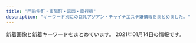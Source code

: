 ```yaml
---
title: "門前仲町・東陽町・葛西・南行徳"
description: "キーワード別にの巨乳アジアン・チャイナエステ嬢情報をまとめました。"
---
```


新着画像と新着キーワードをまとめています。
2021年01月14日の情報です。

<DmmAffiliateIns />
<KeywordTable
  shops={
    [
    {
        "station": "\u9580\u524d\u4ef2\u753a\u99c53\u756a\u51fa\u53e3",
        "img_links": [
            "http://beautygirls-station.work/img/bottom.png",
            "http://beautygirls-station.work/sp/img/t-r.jpg",
            "http://beautygirls-station.work/sp/img/tel.jpg",
            "http://beautygirls-station.work/sp/img/st2.jpg",
            "http://beautygirls-station.work/img/st1.jpg",
            "http://beautygirls-station.work/img/s2.jpg",
            "http://beautygirls-station.work/sp/img/info.jpg",
            "http://beautygirls-station.work/sp/img/t-o.jpg",
            "http://beautygirls-station.work/img/nos.jpg",
            "http://beautygirls-station.work/sp/img/botton.jpg",
            "http://beautygirls-station.work/sp/img/p1.jpg",
            "http://beautygirls-station.work/sp/img/st3.jpg",
            "http://beautygirls-station.work/img/rom.png",
            "http://beautygirls-station.work/sp/img/pc.jpg",
            "http://beautygirls-station.work/img/s1.jpg",
            "http://beautygirls-station.work/sp/img/t-t.jpg",
            "http://beautygirls-station.work/img/sta3.jpg",
            "http://beautygirls-station.work/img/sta2.jpg",
            "http://beautygirls-station.work/img/bod.png",
            "http://beautygirls-station.work/sp/img/sys.jpg",
            "http://beautygirls-station.work/img/sta1.jpg",
            "http://beautygirls-station.work/img/s3.jpg",
            "http://beautygirls-station.work/sp/img/time.jpg",
            "http://beautygirls-station.work/sp/img/tit.jpg",
            "http://beautygirls-station.work/sp/img/st1.jpg",
            "http://beautygirls-station.work/sp/img/t-s.jpg",
            "http://beautygirls-station.work/sp/img/p3.jpg",
            "http://beautygirls-station.work/img/st3.jpg",
            "http://beautygirls-station.work/sp/img/p2.jpg",
            "http://beautygirls-station.work/sp/img/add.jpg",
            "http://beautygirls-station.work/sp/img/t-a.jpg",
            "http://beautygirls-station.work/img/st2.jpg",
            "http://beautygirls-station.work/img/mo.png",
            "http://beautygirls-station.work/sp/img/pic.jpg"
        ],
        "keywords": {
            "85": 2,
            "E": 2,
            "87": 2,
            "C": 12,
            "86": 2,
            "D": 2
        },
        "name": "\u7f8e\u5c11\u5973\u770b\u8b77\u30b9\u30c6\u30fc\u30b7\u30e7\u30f3",
        "url": "http://beautygirls-station.work/"
    },
    {
        "url": "http://www.mens-royal.com/",
        "station": "\u845b\u897f\u99c5\u897f\u53e3",
        "keywords": {
            "F": 4,
            "D": 2,
            "88": 8,
            "87": 2,
            "84": 2,
            "E": 4,
            "C": 16
        },
        "name": "Royal\uff5e\u30ed\u30a4\u30e4\u30eb\uff5e",
        "img_links": [
            "http://www.mens-royal.com/images/nbj3.jpg",
            "http://www.mens-royal.com/files/067.jpg",
            "http://www.mens-royal.com/images/s_link.png",
            "http://www.mens-royal.com/files/063-02.jpg",
            "http://www.mens-royal.com/images/girl-z2.jpg",
            "http://www.mens-royal.com/files/057-02.jpg",
            "http://www.mens-royal.com/images/link/koko_200x40.png",
            "http://www.mens-royal.com/images/s_staff.png",
            "http://www.mens-royal.com/images/mobile.jpg",
            "http://www.mens-royal.com/files/072.jpg",
            "http://www.mens-royal.com/images/s_mobile.png",
            "http://www.mens-royal.com/files/057.jpg",
            "http://www.mens-royal.com/images/room2.jpg",
            "http://www.mens-royal.com/files/063.jpg",
            "http://www.mens-royal.com/images/room3.jpg",
            "http://www.mens-royal.com/images/room4.jpg",
            "http://www.mens-royal.com/files/072-02.jpg",
            "http://www.mens-royal.com/files/071-02.jpg",
            "http://www.mens-royal.com/files/067-02.jpg",
            "http://www.mens-royal.com/images/s_pick.png",
            "http://www.mens-royal.com/files/042-02.jpg",
            "http://www.mens-royal.com/images/girl-z1.jpg",
            "http://www.mens-royal.com/images/top02.jpg",
            "http://www.mens-royal.com/images/s_news.png",
            "http://www.mens-royal.com/files/071.jpg",
            "http://www.mens-royal.com/files/042.jpg",
            "http://www.mens-royal.com/images/top01.jpg",
            "http://www.mens-royal.com/images/room1.jpg"
        ]
    },
    {
        "name": "Luna",
        "station": "\u845b\u897f\u99c5\u535a\u7269\u9928\u53e3",
        "url": "http://k-rlx.com/",
        "img_links": [
            "http://k-rlx.com/s/images/acc_02.jpg",
            "http://k-rlx.com/s/images/acc_03.jpg",
            "http://k-rlx.com/girl/06a.jpg",
            "http://k-rlx.com/s/image/nav_top.png",
            "http://k-rlx.com/s/images/service_07.png",
            "http://k-rlx.com/girl/05a.jpg",
            "http://k-rlx.com/images/index_17.jpg",
            "http://k-rlx.com/s/uploads/01.jpg",
            "http://k-rlx.com/s/images/service_03.png",
            "http://k-rlx.com/s/images/acc_04.jpg",
            "http://k-rlx.com/girl/05.jpg",
            "http://k-rlx.com/girl/011.jpg",
            "http://k-rlx.com/images/index_02.jpg",
            "http://k-rlx.com/s/images/service_01.png",
            "http://k-rlx.com/images/index_07.jpg",
            "http://k-rlx.com/girl/010a.jpg",
            "http://k-rlx.com/s/uploads/05a.jpg",
            "http://k-rlx.com/s/images/tel.png",
            "http://k-rlx.com/s/images/acc_05.jpg",
            "http://k-rlx.com/images/sub_13.jpg",
            "http://k-rlx.com/s/uploads/02.jpg",
            "http://k-rlx.com/s/uploads/09.jpg",
            "http://k-rlx.com/s/images/t2.jpg",
            "http://k-rlx.com/s/images/top_2.jpg",
            "http://k-rlx.com/images/index_28.jpg",
            "http://k-rlx.com/s/uploads/011.jpg",
            "http://k-rlx.com/images/index_03.jpg",
            "http://k-rlx.com/s/images/slider/3.jpg",
            "http://k-rlx.com/images/index_23.jpg",
            "http://k-rlx.com/girl/013.jpg",
            "http://k-rlx.com/images/index_21.jpg",
            "http://k-rlx.com/images/index_13.jpg",
            "http://k-rlx.com/s/image/nav_topics.png",
            "http://k-rlx.com/s/image/nav_hotel.png",
            "http://k-rlx.com/girl/012.jpg",
            "http://k-rlx.com/s/images/t1.jpg",
            "http://k-rlx.com/images/01.jpg",
            "http://k-rlx.com/images/rec_15.jpg",
            "http://k-rlx.com/s/uploads/07.jpg",
            "http://k-rlx.com/s/image/nav_cast.png",
            "http://k-rlx.com/girl/08.jpg",
            "http://k-rlx.com/images/staff_15.jpg",
            "http://k-rlx.com/girl/02.jpg",
            "http://k-rlx.com/images/index_27.jpg",
            "http://k-rlx.com/girl/03a.jpg",
            "http://k-rlx.com/girl/01.jpg",
            "http://k-rlx.com/s/uploads/02a.jpg",
            "http://k-rlx.com/s/images/slider/1.jpg",
            "http://k-rlx.com/girl/02a.jpg",
            "http://k-rlx.com/images/info.jpg",
            "http://k-rlx.com/s/uploads/05.jpg",
            "http://k-rlx.com/s/images/acc_06.jpg",
            "http://k-rlx.com/girl/00.jpg",
            "http://k-rlx.com/s/images/t3.jpg",
            "http://k-rlx.com/s/images/acc_01.jpg",
            "http://k-rlx.com/girl/011a.jpg",
            "http://k-rlx.com/girl/09.jpg",
            "http://k-rlx.com/s/images/pc.png",
            "http://k-rlx.com/images/index_04.jpg",
            "http://k-rlx.com/girl/010.jpg",
            "http://k-rlx.com/girl/09a.jpg",
            "http://k-rlx.com/images/index_15.jpg",
            "http://k-rlx.com/girl/08a.jpg",
            "http://k-rlx.com/images/sub_22.jpg",
            "http://k-rlx.com/s/images/t4.jpg",
            "http://k-rlx.com/images/index_20.jpg",
            "http://k-rlx.com/s/uploads/08.jpg",
            "http://k-rlx.com/s/uploads/06.jpg",
            "http://k-rlx.com/images/index_01.jpg",
            "http://k-rlx.com/s/image/nav_sys.png",
            "http://k-rlx.com/s/uploads/04.jpg",
            "http://k-rlx.com/s/images/okubokomachi.jpg",
            "http://k-rlx.com/images/rec.jpg",
            "http://k-rlx.com/s/uploads/03.jpg",
            "http://k-rlx.com/images/index_05.jpg",
            "http://k-rlx.com/images/info_15.jpg",
            "http://k-rlx.com/images/sub_24.jpg",
            "http://k-rlx.com/girl/06.jpg",
            "http://k-rlx.com/girl/03.jpg",
            "http://k-rlx.com/images/02.jpg",
            "http://k-rlx.com/s/images/slider/2.jpg",
            "http://k-rlx.com/images/about.jpg",
            "http://k-rlx.com/s/images/slider/next.png",
            "http://k-rlx.com/s/uploads/010.jpg",
            "http://k-rlx.com/girl/07.jpg",
            "http://k-rlx.com/images/index_06.jpg",
            "http://k-rlx.com/images/index_26.jpg",
            "http://k-rlx.com/girl/04.jpg",
            "http://k-rlx.com/s/images/slider/prev.png",
            "http://k-rlx.com/s/image/nav_manga.png",
            "http://k-rlx.com/s/images/iphone.png"
        ],
        "keywords": {
            "88": 7,
            "C": 33,
            "D": 16,
            "86": 42
        }
    },
    {
        "keywords": {
            "D": 516,
            "82": 43,
            "83": 129,
            "88": 43,
            "90": 43,
            "C": 74,
            "86": 86,
            "E": 86,
            "84": 43,
            "85": 258
        },
        "url": "http://sanand.xyz.mn/",
        "station": "\u884c\u5fb3\u99c5\u5357\u53e3",
        "name": "SANAND\u30fb\u30b5\u30ca\u30f3\u30c9",
        "img_links": [
            "http://sanand.xyz.mn/images/s2.jpg",
            "http://sanand.xyz.mn/photos/sites/90/2020/03/2020031206204519.jpg",
            "http://sanand.xyz.mn/photos/sites/90/2019/11/2019112704233985.jpg",
            "http://sanand.xyz.mn/images/xin.jpg",
            "http://sanand.xyz.mn/images/s1.jpg",
            "http://sanand.xyz.mn/photos/sites/90/2020/01/2020011101185841.jpg",
            "http://sanand.xyz.mn/images/s_face.jpg",
            "http://sanand.xyz.mn/images/s_link.jpg",
            "http://sanand.xyz.mn/photos/sites/90/2019/11/2019111403181636.jpg",
            "http://sanand.xyz.mn/images/s_pick.jpg",
            "http://sanand.xyz.mn/photos/sites/90/2019/11/2019112704234232.jpg",
            "http://sanand.xyz.mn/photos/sites/90/2020/03/2020031401200395.jpg",
            "http://sanand.xyz.mn/images/top.png",
            "http://sanand.xyz.mn/images/s_news.jpg",
            "http://sanand.xyz.mn/photos/sites/90/2020/01/202001020833354.jpg",
            "http://sanand.xyz.mn/photos/sites/90/2020/05/202005060119462.jpg",
            "http://sanand.xyz.mn/photos/sites/90/2020/05/2020053110211696.jpg",
            "http://sanand.xyz.mn/photos/sites/90/2020/05/2020050601194464.jpg",
            "http://sanand.xyz.mn/images/mobile.jpg",
            "http://sanand.xyz.mn/photos/sites/90/2020/01/2020012107105138.jpg",
            "http://sanand.xyz.mn/photos/sites/90/2020/01/2020011501300273.jpg",
            "http://sanand.xyz.mn/photos/sites/90/2019/11/2019111403182365.jpg",
            "http://sanand.xyz.mn/photos/sites/90/2020/07/202007040128087.jpg",
            "http://sanand.xyz.mn/images/s_staff.jpg",
            "http://sanand.xyz.mn/photos/sites/90/2019/12/2019121604305596.jpg",
            "http://sanand.xyz.mn/photos/sites/90/2020/01/2020010108004539.jpg"
        ]
    },
    {
        "keywords": {
            "82": 6,
            "88": 12,
            "87": 20,
            "84": 7,
            "85": 32,
            "E": 6,
            "C": 46,
            "86": 39,
            "D": 58
        },
        "name": "Pussy Cat",
        "img_links": [
            "http://www.pussycat.esjoho.com/photo_news/upimg/228465ef03565baeb2_0.jpg",
            "http://www.pussycat.esjoho.com/files/022-02.jpg",
            "http://www.pussycat.esjoho.com/photo_news/upimg/831555c0f56a6077d2_0.jpg",
            "http://www.pussycat.esjoho.com/files/015-02.jpg",
            "http://www.pussycat.esjoho.com/files/028.jpg",
            "http://www.pussycat.esjoho.com/files/021-03.jpg",
            "http://www.pussycat.esjoho.com/photo_news/upimg/877905d08471b23032_0.jpg",
            "http://www.pussycat.esjoho.com/images/tel2.png",
            "http://www.pussycat.esjoho.com/photo_news/upimg/904465b6c0c62502fb_0.jpg",
            "http://www.pussycat.esjoho.com/photo_news/upimg/924275fc7211843872_0.jpg",
            "http://www.pussycat.esjoho.com/photo_news/upimg/312165e12adadc0638_0.jpg",
            "http://www.pussycat.esjoho.com/files/011.jpg",
            "http://www.pussycat.esjoho.com/files/014-02.jpg",
            "http://www.pussycat.esjoho.com/photo_news/upimg/759985c3c5c332d36e_0.jpg",
            "http://www.pussycat.esjoho.com/photo_news/upimg/920375fd9d44baad7f_0.jpg",
            "http://www.pussycat.esjoho.com/files/021.jpg",
            "http://www.pussycat.esjoho.com/images/esthe3.jpg",
            "http://www.pussycat.esjoho.com/files/012-02.jpg",
            "http://www.pussycat.esjoho.com/files/047-02.jpg",
            "http://www.pussycat.esjoho.com/files/042-03.jpg",
            "http://www.pussycat.esjoho.com/files/028-02.jpg",
            "http://www.pussycat.esjoho.com/files/016-02.jpg",
            "http://www.pussycat.esjoho.com/files/010-03.jpg",
            "http://www.pussycat.esjoho.com/images/esthe2.jpg",
            "http://www.pussycat.esjoho.com/files/041.jpg",
            "http://www.pussycat.esjoho.com/photo_news/upimg/510715f1e53af03bef_0.jpg",
            "http://www.pussycat.esjoho.com/photo_news/upimg/527315e31414915ded_0.jpg",
            "http://www.pussycat.esjoho.com/images/rsubt7.png",
            "http://www.pussycat.esjoho.com/files/021-02.jpg",
            "http://www.pussycat.esjoho.com/files/018-03.jpg",
            "http://www.pussycat.esjoho.com/images/b-online.png",
            "http://www.pussycat.esjoho.com/files/045-03.jpg",
            "http://www.pussycat.esjoho.com/files/047-03.jpg",
            "http://www.pussycat.esjoho.com/files/013.jpg",
            "http://www.pussycat.esjoho.com/files/024-02.jpg",
            "http://www.pussycat.esjoho.com/images/m2.jpg",
            "http://www.pussycat.esjoho.com/images/m3.jpg",
            "http://www.pussycat.esjoho.com/photo_news/upimg/556035b3207e240b54_0.jpg",
            "http://www.pussycat.esjoho.com/files/011-02.jpg",
            "http://www.pussycat.esjoho.com/photo_news/upimg/336315ba0d3aaaff3b_0.jpg",
            "http://www.pussycat.esjoho.com/files/011-03.jpg",
            "http://www.pussycat.esjoho.com/files/047.jpg",
            "http://www.pussycat.esjoho.com/files/038.jpg",
            "http://www.pussycat.esjoho.com/photo_news/upimg/943465c38225f78a78_0.jpg",
            "http://www.pussycat.esjoho.com/images/slider-img002.jpg",
            "http://www.pussycat.esjoho.com/photo_news/upimg/698295d75fbe2cd885_0.jpg",
            "http://www.pussycat.esjoho.com/photo_news/upimg/698175c8b541154864_0.jpg",
            "http://www.pussycat.esjoho.com/files/045.jpg",
            "http://www.pussycat.esjoho.com/images/m6.jpg",
            "http://www.pussycat.esjoho.com/files/013-02.jpg",
            "http://www.pussycat.esjoho.com/files/041-02.jpg",
            "http://www.pussycat.esjoho.com/photo_news/upimg/527315e31414915ded_1.jpg",
            "http://www.pussycat.esjoho.com/files/018.jpg",
            "http://www.pussycat.esjoho.com/files/024.jpg",
            "http://www.pussycat.esjoho.com/photo_news/upimg/828135e4b6e272dcc3_0.jpg",
            "http://www.pussycat.esjoho.com/images/rsubt3.png",
            "http://www.pussycat.esjoho.com/files/015.jpg",
            "http://www.pussycat.esjoho.com/files/038-02.jpg",
            "http://www.pussycat.esjoho.com/files/039-02.jpg",
            "http://www.pussycat.esjoho.com/files/028-03.jpg",
            "http://www.pussycat.esjoho.com/images/rsubt2.png",
            "http://www.pussycat.esjoho.com/files/022.jpg",
            "http://www.pussycat.esjoho.com/images/m1.jpg",
            "http://www.pussycat.esjoho.com/files/012-03.jpg",
            "http://www.pussycat.esjoho.com/files/038-03.jpg",
            "http://www.pussycat.esjoho.com/photo_news/upimg/194565b4308eccaf74_0.jpg",
            "http://www.pussycat.esjoho.com/photo_news/upimg/764145ff82dd89bbf9_0.jpg",
            "http://www.pussycat.esjoho.com/files/045-02.jpg",
            "http://www.pussycat.esjoho.com/photo_news/upimg/739045f97e90e854d5_0.jpg",
            "http://www.pussycat.esjoho.com/photo_news/upimg/955745e5735b0ad897_0.jpg",
            "http://www.pussycat.esjoho.com/photo_news/upimg/787045c8b54142c99d_0.jpg",
            "http://www.pussycat.esjoho.com/photo_news/upimg/796335c3324299839a_0.jpg",
            "http://www.pussycat.esjoho.com/images/rsubt6.png",
            "http://www.pussycat.esjoho.com/files/039.jpg",
            "http://www.pussycat.esjoho.com/photo_news/upimg/890295b1f7ebb0b15a_1.jpg",
            "http://www.pussycat.esjoho.com/images/b-tel.png",
            "http://www.pussycat.esjoho.com/images/rsubt5.png",
            "http://www.pussycat.esjoho.com/photo_news/upimg/738215f5076539165d_0.jpg",
            "http://www.pussycat.esjoho.com/photo_news/upimg/810955b1a46afe8052_0.jpg",
            "http://www.pussycat.esjoho.com/images/rsubt4.png",
            "http://www.pussycat.esjoho.com/files/016.jpg",
            "http://www.pussycat.esjoho.com/files/018-02.jpg",
            "http://www.pussycat.esjoho.com/photo_news/upimg/819355b87bfb3e4692_0.jpg",
            "http://www.pussycat.esjoho.com/files/010.jpg",
            "http://www.pussycat.esjoho.com/photo_news/upimg/442605d3f99cdb9471_0.jpg",
            "http://www.pussycat.esjoho.com/photo_news/upimg/287875b8345a0f195d_0.jpg",
            "http://www.pussycat.esjoho.com/images/rsubt1.png",
            "http://www.pussycat.esjoho.com/photo_news/upimg/440565e16a8a498ba0_0.jpg",
            "http://www.pussycat.esjoho.com/files/042.jpg",
            "http://www.pussycat.esjoho.com/images/m4.jpg",
            "http://www.pussycat.esjoho.com/images/esthe1.jpg",
            "http://www.pussycat.esjoho.com/files/014.jpg",
            "http://www.pussycat.esjoho.com/files/010-02.jpg",
            "http://www.pussycat.esjoho.com/photo_news/upimg/267825fe2ffc12c39d_1.jpg",
            "http://www.pussycat.esjoho.com/files/041-03.jpg",
            "http://www.pussycat.esjoho.com/photo_news/upimg/646585db681550282a_0.jpg",
            "http://www.pussycat.esjoho.com/photo_news/upimg/539325db2737770376_0.jpg",
            "http://www.pussycat.esjoho.com/files/022-03.jpg",
            "http://www.pussycat.esjoho.com/photo_news/upimg/793885bb1ce8539488_0.jpg",
            "http://www.pussycat.esjoho.com/files/042-02.jpg",
            "http://www.pussycat.esjoho.com/files/013-03.jpg",
            "http://www.pussycat.esjoho.com/files/015-03.jpg",
            "http://www.pussycat.esjoho.com/files/024-03.jpg",
            "http://www.pussycat.esjoho.com/images/slider-img001.jpg",
            "http://www.pussycat.esjoho.com/photo_news/upimg/831555c0f56a6077d2_1.jpg",
            "http://www.pussycat.esjoho.com/photo_news/upimg/955745e5735b0ad897_1.jpg",
            "http://www.pussycat.esjoho.com/files/014-03.jpg",
            "http://www.pussycat.esjoho.com/files/039-03.jpg",
            "http://www.pussycat.esjoho.com/files/016-03.jpg",
            "http://www.pussycat.esjoho.com/photo_news/upimg/267825fe2ffc12c39d_0.jpg",
            "http://www.pussycat.esjoho.com/files/012.jpg"
        ],
        "url": "http://www.pussycat.esjoho.com/",
        "station": "\u884c\u5fb3\u99c5"
    },
    {
        "img_links": [
            "http://ichigo.xyz.mn/images/nbj1.png",
            "http://ichigo.xyz.mn/photos/sites/74/2021/01/2021011405434031.jpg",
            "http://ichigo.xyz.mn/photos/sites/74/2020/11/2020110910063926.jpg",
            "http://ichigo.xyz.mn/images/top.jpg",
            "http://ichigo.xyz.mn/images/s_news.png",
            "http://ichigo.xyz.mn/images/s_staff.png",
            "http://ichigo.xyz.mn/photos/sites/74/2020/11/2020110908072786.jpg",
            "http://ichigo.xyz.mn/photos/sites/74/2020/11/2020110908093048.jpg",
            "http://ichigo.xyz.mn/images/mobile.jpg"
        ],
        "url": "http://ichigo.xyz.mn/",
        "keywords": {
            "86": 5,
            "D": 15,
            "E": 5,
            "83": 5,
            "C": 11,
            "87": 10
        },
        "name": "\u7f8e\u4eba\u9b5a",
        "station": "\u897f\u845b\u897f\u99c5\u5317\u53e3"
    },
    {
        "img_links": [
            "http://soft-room.work/sp/images/sys1.jpg",
            "http://soft-room.work/img/rina2.jpg",
            "http://soft-room.work/sp/images/rec2.jpg",
            "http://soft-room.work/sp/images/concept.jpg",
            "http://soft-room.work/sp/img/mirai1.jpg",
            "http://soft-room.work/sp/img/mina1.jpg",
            "http://soft-room.work/sp/images/sys3.jpg",
            "http://soft-room.work/images/b1.jpg",
            "http://soft-room.work/images/news_t.jpg",
            "http://soft-room.work/images/news_b.jpg",
            "http://soft-room.work/img/mei1.jpg",
            "http://soft-room.work/images/sys2.jpg",
            "http://soft-room.work/images/rec1.jpg",
            "http://soft-room.work/sp/images/interior_t.jpg",
            "http://soft-room.work/sp/images/ac1.jpg",
            "http://soft-room.work/sp/img/sora1.jpg",
            "http://soft-room.work/staff/mina.jpg",
            "http://soft-room.work/sp/images/int4.jpg",
            "http://soft-room.work/sp/staff/yui.jpg",
            "http://soft-room.work/sp/images/topgirl.jpg",
            "http://soft-room.work/sp/images/staff_t.jpg",
            "http://soft-room.work/sp/images/int1.jpg",
            "http://soft-room.work/sp/img/mei1.jpg",
            "http://soft-room.work/staff/yui.jpg",
            "http://soft-room.work/images/16.jpg",
            "http://soft-room.work/staff/miho.jpg",
            "http://soft-room.work/images/1.jpg",
            "http://soft-room.work/sp/images/int3.jpg",
            "http://soft-room.work/img/juri1.jpg",
            "http://soft-room.work/images/ac1.jpg",
            "http://soft-room.work/sp/staff/mei.jpg",
            "http://soft-room.work/staff/sora.jpg",
            "http://soft-room.work/img/mina1.jpg",
            "http://soft-room.work/images/concept.jpg",
            "http://soft-room.work/staff/mirai.jpg",
            "http://soft-room.work/img/miho1.jpg",
            "http://soft-room.work/sp/staff/miho.jpg",
            "http://soft-room.work/sp/staff/mirai.jpg",
            "http://soft-room.work/img/sora1.jpg",
            "http://soft-room.work/sp/img/rina2.jpg",
            "http://soft-room.work/sp/images/news.jpg",
            "http://soft-room.work/images/3.jpg",
            "http://soft-room.work/images/12.jpg",
            "http://soft-room.work/sp/images/newsb.png",
            "http://soft-room.work/sp/staff/sora.jpg",
            "http://soft-room.work/img/rina1.jpg",
            "http://soft-room.work/sp/images/footer.jpg",
            "http://soft-room.work/sp/images/sys2.jpg",
            "http://soft-room.work/sp/staff/juri.jpg",
            "http://soft-room.work/staff/mei.jpg",
            "http://soft-room.work/sp/images/ta.jpg",
            "http://soft-room.work/images/6.jpg",
            "http://soft-room.work/images/head.jpg",
            "http://soft-room.work/sp/staff/mina.jpg",
            "http://soft-room.work/images/4.jpg",
            "http://soft-room.work/sp/images/tel.jpg",
            "http://soft-room.work/sp/menu/top.jpg",
            "http://soft-room.work/images/tr.jpg",
            "http://soft-room.work/sp/img/juri1.jpg",
            "http://soft-room.work/sp/menu/staff.jpg",
            "http://soft-room.work/images/newface.jpg",
            "http://soft-room.work/sp/img/rina1.jpg",
            "http://soft-room.work/sp/img/miho1.jpg",
            "http://soft-room.work/img/mirai1.jpg",
            "http://soft-room.work/images/sys1.jpg",
            "http://soft-room.work/images/17.jpg",
            "http://soft-room.work/sp/images/int2.jpg",
            "http://soft-room.work/images/interior_t.jpg",
            "http://soft-room.work/images/tgirl.jpg",
            "http://soft-room.work/staff/rina.jpg",
            "http://soft-room.work/sp/images/rec1.jpg",
            "http://soft-room.work/sp/staff/rina.jpg",
            "http://soft-room.work/img/yui1.jpg",
            "http://soft-room.work/images/sm.jpg",
            "http://soft-room.work/sp/images/b1.jpg",
            "http://soft-room.work/images/int2.jpg",
            "http://soft-room.work/images/int1.jpg",
            "http://soft-room.work/images/staff_t.jpg",
            "http://soft-room.work/staff/juri.jpg",
            "http://soft-room.work/images/sys3.jpg",
            "http://soft-room.work/images/rec2.jpg",
            "http://soft-room.work/images/11.jpg",
            "http://soft-room.work/sp/images/head.jpg",
            "http://soft-room.work/sp/img/yui1.jpg"
        ],
        "name": "\u30bd\u30d5\u30c8\u306a\u7a7a\u9593",
        "url": "http://soft-room.work/",
        "keywords": {},
        "station": "\u6728\u5834\u99c52\u756a\u51fa\u53e3"
    },
    {
        "keywords": {
            "86": 6,
            "D": 30,
            "87": 30,
            "C": 6
        },
        "img_links": [
            "http://www.lover.iesjp.com/files/004-02.jpg",
            "http://www.lover.iesjp.com/files/002-02.jpg",
            "http://www.lover.iesjp.com/images/tit_therapist.png",
            "http://www.lover.iesjp.com/files/005-02.jpg",
            "http://www.lover.iesjp.com/files/006-03.jpg",
            "http://www.lover.iesjp.com/files/004-03.jpg",
            "http://www.lover.iesjp.com/images/maining.jpg",
            "http://www.lover.iesjp.com/files/003.jpg",
            "http://www.lover.iesjp.com/files/003-02.jpg",
            "http://www.lover.iesjp.com/files/001-03.jpg",
            "http://www.lover.iesjp.com/files/003-03.jpg",
            "http://www.lover.iesjp.com/images/img_tel.png",
            "http://www.lover.iesjp.com/files/004.jpg",
            "http://www.lover.iesjp.com/files/002.jpg",
            "http://www.lover.iesjp.com/files/005-03.jpg",
            "http://www.lover.iesjp.com/images/top.jpg",
            "http://www.lover.iesjp.com/images/sp_top.jpg",
            "http://www.lover.iesjp.com/files/002-03.jpg",
            "http://www.lover.iesjp.com/images/tit_new.png",
            "http://www.lover.iesjp.com/files/006-02.jpg",
            "http://www.lover.iesjp.com/files/001-02.jpg",
            "http://www.lover.iesjp.com/files/006.jpg",
            "http://www.lover.iesjp.com/files/001.jpg",
            "http://www.lover.iesjp.com/files/005.jpg",
            "http://www.lover.iesjp.com/images/sp_tit_new.png",
            "http://www.lover.iesjp.com/images/sp_tit_therapist.png"
        ],
        "station": "\u9580\u524d\u4ef2\u753a\u99c56\u756a\u51fa\u53e3",
        "url": "http://www.lover.iesjp.com/",
        "name": "\u3044\u3061\u3054"
    },
    {
        "station": "\u9580\u524d\u4ef2\u753a\u99c55\u756a\u51fa\u53e3",
        "keywords": {},
        "name": "\u30aa\u30ea\u30aa\u30f3",
        "url": "http://www.es-orion.click/",
        "img_links": [
            "http://www.es-orion.click/img/rin1.jpg",
            "http://www.es-orion.click/img/runa.jpg",
            "http://www.es-orion.click/img/urara.jpg",
            "http://www.es-orion.click/img/emili.jpg",
            "http://www.es-orion.click/images/tel.jpg",
            "http://www.es-orion.click/img/mayu1.jpg",
            "http://www.es-orion.click/images/head.jpg",
            "http://www.es-orion.click/img/sayaka1.jpg",
            "http://www.es-orion.click/img/sayaka2.jpg",
            "http://www.es-orion.click/img/momoko1.jpg",
            "http://www.es-orion.click/img/miwa.jpg",
            "http://www.es-orion.click/img/serina1.jpg",
            "http://www.es-orion.click/images/staff_t.jpg",
            "http://www.es-orion.click/img/momoko.jpg",
            "http://www.es-orion.click/img/hikari.jpg",
            "http://www.es-orion.click/images/info.jpg",
            "http://www.es-orion.click/img/serina.jpg",
            "http://www.es-orion.click/img/runa1.jpg",
            "http://www.es-orion.click/images/news.jpg",
            "http://www.es-orion.click/img/kaori1.jpg",
            "http://www.es-orion.click/img/erin1.jpg",
            "http://www.es-orion.click/images/sys1.jpg",
            "http://www.es-orion.click/img/miwa1.jpg",
            "http://www.es-orion.click/images/line.png",
            "http://www.es-orion.click/images/ta.jpg",
            "http://www.es-orion.click/img/suzu1.jpg",
            "http://www.es-orion.click/images/int2.jpg",
            "http://www.es-orion.click/img/mayu.jpg",
            "http://www.es-orion.click/images/ac1.jpg",
            "http://www.es-orion.click/img/yuyu.jpg",
            "http://www.es-orion.click/images/2.jpg",
            "http://www.es-orion.click/img/urara1.jpg",
            "http://www.es-orion.click/img/emili1.jpg",
            "http://www.es-orion.click/img/yuyu1.jpg",
            "http://www.es-orion.click/images/rem.jpg",
            "http://www.es-orion.click/img/naomi.jpg",
            "http://www.es-orion.click/images/int1.jpg",
            "http://www.es-orion.click/images/4.jpg",
            "http://www.es-orion.click/img/natu.jpg",
            "http://www.es-orion.click/img/kaori.jpg",
            "http://www.es-orion.click/img/sayaka.jpg",
            "http://www.es-orion.click/img/erin.jpg",
            "http://www.es-orion.click/images/1.jpg",
            "http://www.es-orion.click/img/hikari1.jpg",
            "http://www.es-orion.click/img/ami1.jpg",
            "http://www.es-orion.click/img/suzu.jpg",
            "http://www.es-orion.click/images/interior_t.jpg",
            "http://www.es-orion.click/images/3.jpg",
            "http://www.es-orion.click/img/natu1.jpg",
            "http://www.es-orion.click/img/rin.jpg",
            "http://www.es-orion.click/images/mobile.jpg",
            "http://www.es-orion.click/img/ami.jpg",
            "http://www.es-orion.click/img/naomi1.jpg"
        ]
    },
    {
        "img_links": [],
        "station": "\u7be0\u5d0e\u99c5\u897f\u53e3",
        "name": "MINAEN",
        "keywords": {
            "\u4e73": 1
        },
        "url": "https://277025115.wixsite.com/mysite-1/"
    },
    {
        "img_links": [
            "https://esrouge.com/staffPhoto/b20201127152713.jpg",
            "https://esrouge.com/staffPhoto/b20201127152730.jpg",
            "https://esrouge.com/staffPhoto/b20201127152801.jpg",
            "https://esrouge.com/staffPhoto/s20201127152801.jpg",
            "https://esrouge.com/staffPhoto/s20201127152730.jpg",
            "https://esrouge.com/uploadfiles/Image/F2816148-6C47-43CC-BE5D-9A699FA0D15C.jpeg",
            "https://esrouge.com/staffPhoto/b20201127152815.jpg",
            "https://esrouge.com/images/siteName.jpg",
            "https://esrouge.com/staffPhoto/b20201127152747.jpg",
            "https://esrouge.com/uploadfiles/Image/campaignEsrougeCom.jpg",
            "https://esrouge.com/staffPhoto/s20201127152815.jpg",
            "https://esrouge.com/staffPhoto/s20201127152747.jpg",
            "https://esrouge.com/staffPhoto/s20201127152713.jpg"
        ],
        "station": "\u897f\u845b\u897f\u99c5\u5317\u53e3",
        "keywords": {
            "D": 14,
            "89": 4,
            "C": 2
        },
        "name": "\u30eb\u30fc\u30b8\u30e5",
        "url": "https://esrouge.com/"
    },
    {
        "keywords": {},
        "station": "\u6728\u5834\u99c5A4\u51fa\u53e3",
        "name": "\u30ea\u30d5\u30ec\u30c3\u30b7\u30e5",
        "url": "http://iyasinote.xyz/",
        "img_links": [
            "http://iyasinote.xyz/_src/20272569/_x1m6343.jpg",
            "http://iyasinote.xyz/_src/20272578/b1.png",
            "http://iyasinote.xyz/_src/20272583/tel.png",
            "http://iyasinote.xyz/_src/23776260/wechatimg249_20180701185537417.jpg",
            "http://iyasinote.xyz/_src/20272608/back.png",
            "http://iyasinote.xyz/_src/20272641/index_11.png",
            "http://iyasinote.xyz/_src/20272584/tel.png",
            "http://iyasinote.xyz/_src/20272567/sign.png",
            "http://iyasinote.xyz/_src/20272640/index_05.png",
            "http://iyasinote.xyz/_src/20850017/s3.jpg",
            "http://iyasinote.xyz/_src/20272570/dscf1336.jpg",
            "http://iyasinote.xyz/_src/20850011/s2.jpg",
            "http://iyasinote.xyz/_src/20272585/back.png",
            "http://iyasinote.xyz/_src/20272599/back.png",
            "http://iyasinote.xyz/_src/20272665/img20160204005259325917.jpg",
            "http://iyasinote.xyz/_src/32108882/img20190623174539069990.jpg",
            "http://iyasinote.xyz/_src/20272628/x1.png",
            "http://iyasinote.xyz/_src/20272575/sign.png",
            "http://iyasinote.xyz/_src/20272618/x3.png",
            "http://iyasinote.xyz/_src/20272668/info1.png",
            "http://iyasinote.xyz/_src/20272631/x3.png",
            "http://iyasinote.xyz/_src/20272644/s1.jpg",
            "http://iyasinote.xyz/_src/20272683/s3.jpg",
            "http://iyasinote.xyz/_src/23776259/wechatimg249_20180701185537417.jpg",
            "http://iyasinote.xyz/_src/20272602/sign.png",
            "http://iyasinote.xyz/_src/20272581/sign.png",
            "http://iyasinote.xyz/_src/20272626/sign.png",
            "http://iyasinote.xyz/_src/20272594/x3.png",
            "http://iyasinote.xyz/_src/20272568/img20151209023726260995.jpg",
            "http://iyasinote.xyz/_src/20850006/s1.jpg",
            "http://iyasinote.xyz/_src/20272684/s2.jpg",
            "http://iyasinote.xyz/_src/20272571/img20160403102850637767.jpg",
            "http://iyasinote.xyz/_src/20272636/back.png",
            "http://iyasinote.xyz/_src/20272588/sign.png",
            "http://iyasinote.xyz/_src/20272623/back.png",
            "http://iyasinote.xyz/_src/20272643/index_09.png",
            "http://iyasinote.xyz/_src/20272590/x1.png",
            "http://iyasinote.xyz/_src/20272614/x1.png",
            "http://iyasinote.xyz/_src/20272639/index_04.png",
            "http://iyasinote.xyz/_src/20272612/sign.png",
            "http://iyasinote.xyz/_src/21196925/img20180526163006762357.jpg",
            "http://iyasinote.xyz/_src/20272642/index_08.png",
            "http://iyasinote.xyz/_src/20272573/b1.png"
        ]
    },
    {
        "url": "http://rlx-aroma.com/",
        "station": "\u9580\u524d\u4ef2\u753a\u99c52\u756a\u51fa\u53e3",
        "keywords": {
            "C": 31
        },
        "name": "Lucky",
        "img_links": [
            "http://rlx-aroma.com/staff/ai/02.jpg",
            "http://rlx-aroma.com/staff/lala/02.jpg",
            "http://rlx-aroma.com/staff/mei/01.jpg",
            "http://rlx-aroma.com/img/detailbback.png",
            "http://rlx-aroma.com/staff/kiki/01mb.jpg",
            "http://rlx-aroma.com/staff/haru/01.jpg",
            "http://rlx-aroma.com/staff/mei/01mb.jpg",
            "http://rlx-aroma.com/staff/hina/01mb.jpg",
            "http://rlx-aroma.com/staff/sizuka/02.jpg",
            "http://rlx-aroma.com/staff/kiki/02.jpg",
            "http://rlx-aroma.com/staff/ayaka/01.jpg",
            "http://rlx-aroma.com/staff/koko/02.jpg",
            "http://rlx-aroma.com/staff/hitomi/01.jpg",
            "http://rlx-aroma.com/staff/momo/01.jpg",
            "http://rlx-aroma.com/img/ttl_info.png",
            "http://rlx-aroma.com/staff/ayaka/02.jpg",
            "http://rlx-aroma.com/staff/mei/02.jpg",
            "http://rlx-aroma.com/staff/emi/01.jpg",
            "http://rlx-aroma.com/staff/kiki/01.jpg",
            "http://rlx-aroma.com/staff/ruru/02.jpg",
            "http://rlx-aroma.com/staff/sachiko/02.jpg",
            "http://rlx-aroma.com/staff/moe/01mb.jpg",
            "http://rlx-aroma.com/img/ttl_pickup.png",
            "http://rlx-aroma.com/staff/mirai/02.jpg",
            "http://rlx-aroma.com/staff/happy/01mb.jpg",
            "http://rlx-aroma.com/img/ttl_rec.png",
            "http://rlx-aroma.com/staff/hina/01.jpg",
            "http://rlx-aroma.com/staff/hitomi/01mb.jpg",
            "http://rlx-aroma.com/img/frameb.png",
            "http://rlx-aroma.com/img/ttl_mobile.png",
            "http://rlx-aroma.com/staff/sasa/02.jpg",
            "http://rlx-aroma.com/staff/momo/01mb.jpg",
            "http://rlx-aroma.com/staff/ai/01mb.jpg",
            "http://rlx-aroma.com/staff/mirai/01.jpg",
            "http://rlx-aroma.com/staff/hina/03.jpg",
            "http://rlx-aroma.com/img/access/road2.jpg",
            "http://rlx-aroma.com/img/profsub2.png",
            "http://rlx-aroma.com/staff/haru/01mb.jpg",
            "http://rlx-aroma.com/staff/emi/01mb.jpg",
            "http://rlx-aroma.com/img/access/road3.jpg",
            "http://rlx-aroma.com/staff/koko/01.jpg",
            "http://rlx-aroma.com/staff/moe/02.jpg",
            "http://rlx-aroma.com/staff/sizuka/01mb.jpg",
            "http://rlx-aroma.com/staff/emi/02.jpg",
            "http://rlx-aroma.com/staff/happy/01.jpg",
            "http://rlx-aroma.com/staff/koko/01mb.jpg",
            "http://rlx-aroma.com/staff/ami/01.jpg",
            "http://rlx-aroma.com/staff/sachiko/01.jpg",
            "http://rlx-aroma.com/staff/yuriya/01mb.jpg",
            "http://rlx-aroma.com/staff/ayaka/01mb.jpg",
            "http://rlx-aroma.com/staff/kaori/01mb.jpg",
            "http://rlx-aroma.com/staff/mirai/01mb.jpg",
            "http://rlx-aroma.com/img/ttl_tnew.png",
            "http://rlx-aroma.com/img/ttl_tgirl.png",
            "http://rlx-aroma.com/staff/hina/02.jpg",
            "http://rlx-aroma.com/staff/happy/02.jpg",
            "http://rlx-aroma.com/i/files/homeimg.jpg",
            "http://rlx-aroma.com/staff/ami/02.jpg",
            "http://rlx-aroma.com/staff/sasa/01.jpg",
            "http://rlx-aroma.com/staff/haru/02.jpg",
            "http://rlx-aroma.com/staff/sasa/01mb.jpg",
            "http://rlx-aroma.com/staff/yuyu/02.jpg",
            "http://rlx-aroma.com/staff/lala/01.jpg",
            "http://rlx-aroma.com/staff/ruru/01mb.jpg",
            "http://rlx-aroma.com/staff/lala/01mb.jpg",
            "http://rlx-aroma.com/staff/yuriya/01.jpg",
            "http://rlx-aroma.com/img/backbtn.png",
            "http://rlx-aroma.com/staff/hitomi/02.jpg",
            "http://rlx-aroma.com/staff/yuyu/01mb.jpg",
            "http://rlx-aroma.com/img/profsub1btm.png",
            "http://rlx-aroma.com/staff/yuriya/02.jpg",
            "http://rlx-aroma.com/staff/ai/01.jpg",
            "http://rlx-aroma.com/img/ttl_staff.png",
            "http://rlx-aroma.com/staff/momo/02.jpg",
            "http://rlx-aroma.com/img/access/road1.jpg",
            "http://rlx-aroma.com/img/access/roaddm.png",
            "http://rlx-aroma.com/staff/kaori/01.jpg",
            "http://rlx-aroma.com/staff/sizuka/01.jpg",
            "http://rlx-aroma.com/staff/ami/01mb.jpg",
            "http://rlx-aroma.com/staff/yuyu/01.jpg",
            "http://rlx-aroma.com/pic/head.png",
            "http://rlx-aroma.com/staff/sachiko/01mb.jpg",
            "http://rlx-aroma.com/staff/ruru/01.jpg",
            "http://rlx-aroma.com/staff/moe/01.jpg",
            "http://rlx-aroma.com/img/access/road4.jpg",
            "http://rlx-aroma.com/img/ttl_staffp.png",
            "http://rlx-aroma.com/staff/kaori/02.jpg"
        ]
    },
    {
        "url": "http://relax-shanshan.com/",
        "station": "\u897f\u845b\u897f\u99c5\u5317\u53e3",
        "img_links": [
            "http://relax-shanshan.com/staffPhoto/s20171106193940.jpg",
            "http://relax-shanshan.com/staffPhoto/b20170605002112.jpg",
            "http://relax-shanshan.com/staffPhoto/s20170530153130.jpg",
            "http://relax-shanshan.com/images/returnBtn.png",
            "http://relax-shanshan.com/staffPhoto/b20171124232423.jpg",
            "http://relax-shanshan.com/staffPhoto/s20170802114638.jpg",
            "http://relax-shanshan.com/staffPhoto/s20171106193956.jpg",
            "http://relax-shanshan.com/images/slider1/02.jpg",
            "http://relax-shanshan.com/staffPhoto/b20180212003438.jpg",
            "http://relax-shanshan.com/staffPhoto/s20170602182814.jpg",
            "http://relax-shanshan.com/staffPhoto/s20171124232537.jpg",
            "http://relax-shanshan.com/staffPhoto/b20170802114638.jpg",
            "http://relax-shanshan.com/staffPhoto/b20170602182814.jpg",
            "http://relax-shanshan.com/images/gallery1.png",
            "http://relax-shanshan.com/staffPhoto/s20180212003438.jpg",
            "http://relax-shanshan.com/staffPhoto/b20170602182942.jpg",
            "http://relax-shanshan.com/staffPhoto/b20171106193940.jpg",
            "http://relax-shanshan.com/staffPhoto/b20170530153042.jpg",
            "http://relax-shanshan.com/staffPhoto/s20170605002128.jpg",
            "http://relax-shanshan.com/images/slider1/01.jpg",
            "http://relax-shanshan.com/staffPhoto/s20170530153058.jpg",
            "http://relax-shanshan.com/staffPhoto/s20170530153145.jpg",
            "http://relax-shanshan.com/images/slider1/03.jpg",
            "http://relax-shanshan.com/staffPhoto/s20170530153042.jpg",
            "http://relax-shanshan.com/staffPhoto/b20170530153130.jpg",
            "http://relax-shanshan.com/staffPhoto/s20171124232423.jpg",
            "http://relax-shanshan.com/staffPhoto/s20170602182942.jpg",
            "http://relax-shanshan.com/staffPhoto/s20170605002112.jpg"
        ],
        "keywords": {
            "\u5de8\u4e73": 1,
            "\u30bb\u30af\u30b7\u30fc": 1,
            "\u4e73": 1,
            "G": 1
        },
        "name": "\u30ef\u30f3\u30c0\u30fc\u30e9\u30f3\u30c9"
    },
    {
        "name": "\u30ec\u30e2\u30f3",
        "station": "\u897f\u845b\u897f\u99c5\u5357\u53e3",
        "keywords": {
            "90": 3,
            "87": 1,
            "83": 3,
            "C": 15,
            "G": 3,
            "100": 1,
            "89": 3,
            "88": 8,
            "E": 8,
            "84": 21,
            "D": 12,
            "85": 2,
            "J": 1
        },
        "url": "http://lemon-relax.work/",
        "img_links": [
            "http://lemon-relax.work/img/st33.jpg",
            "http://lemon-relax.work/img/m6-.jpg",
            "http://lemon-relax.work/img/pickupsize31.jpg",
            "http://lemon-relax.work/img/new41.jpg",
            "http://lemon-relax.work/img/new20.jpg",
            "http://lemon-relax.work/img/sta12.jpg",
            "http://lemon-relax.work/img/m7.jpg",
            "http://lemon-relax.work/img/new26.jpg",
            "http://lemon-relax.work/sp/img/new41.jpg",
            "http://lemon-relax.work/img/st31.jpg",
            "http://lemon-relax.work/sp/img/new18.jpg",
            "http://lemon-relax.work/sp/img/new20.jpg",
            "http://lemon-relax.work/img/m6.jpg",
            "http://lemon-relax.work/img/st1.jpg",
            "http://lemon-relax.work/img/m1.jpg",
            "http://lemon-relax.work/img/m5.jpg",
            "http://lemon-relax.work/sp/img/sta17.jpg",
            "http://lemon-relax.work/sp/img/new31.jpg",
            "http://lemon-relax.work/sp/img/new26.jpg",
            "http://lemon-relax.work/img/new34.jpg",
            "http://lemon-relax.work/img/pickupsize17.jpg",
            "http://lemon-relax.work/sp/img/sta31.jpg",
            "http://lemon-relax.work/img/new7.jpg",
            "http://lemon-relax.work/sp/img/p-34.jpg",
            "http://lemon-relax.work/sp/img/t-a.jpg",
            "http://lemon-relax.work/img/new5.jpg",
            "http://lemon-relax.work/img/sta36.jpg",
            "http://lemon-relax.work/sp/img/sta27.jpg",
            "http://lemon-relax.work/img/sta0010.jpg",
            "http://lemon-relax.work/img/sta33.jpg",
            "http://lemon-relax.work/img/sta27.jpg",
            "http://lemon-relax.work/sp/img/tit.jpg",
            "http://lemon-relax.work/sp/img/new19.jpg",
            "http://lemon-relax.work/sp/img/time.jpg",
            "http://lemon-relax.work/img/sta9.jpg",
            "http://lemon-relax.work/img/st9.jpg",
            "http://lemon-relax.work/sp/img/t-s.jpg",
            "http://lemon-relax.work/img/new23.jpg",
            "http://lemon-relax.work/img/new4.jpg",
            "http://lemon-relax.work/img/new15.jpg",
            "http://lemon-relax.work/sp/img/sys.jpg",
            "http://lemon-relax.work/img/st27.jpg",
            "http://lemon-relax.work/img/mo.png",
            "http://lemon-relax.work/img/m2.jpg",
            "http://lemon-relax.work/sp/img/new21.jpg",
            "http://lemon-relax.work/sp/img/new27.jpg",
            "http://lemon-relax.work/sp/img/new8.jpg",
            "http://lemon-relax.work/img/sta11.jpg",
            "http://lemon-relax.work/img/new36.jpg",
            "http://lemon-relax.work/img/new6.jpg",
            "http://lemon-relax.work/img/new21.jpg",
            "http://lemon-relax.work/img/st10.jpg",
            "http://lemon-relax.work/img/st011.jpg",
            "http://lemon-relax.work/sp/img/p-36.jpg",
            "http://lemon-relax.work/img/sta19.jpg",
            "http://lemon-relax.work/img/st34.jpg",
            "http://lemon-relax.work/img/m7-.jpg",
            "http://lemon-relax.work/img/st012.jpg",
            "http://lemon-relax.work/img/sta10.jpg",
            "http://lemon-relax.work/img/new27.jpg",
            "http://lemon-relax.work/img/st19.jpg",
            "http://lemon-relax.work/sp/img/pic.jpg",
            "http://lemon-relax.work/sp/img/sta34.jpg",
            "http://lemon-relax.work/sp/img/p-27.jpg",
            "http://lemon-relax.work/img/pickupsize35.jpg",
            "http://lemon-relax.work/sp/img/sta36.jpg",
            "http://lemon-relax.work/sp/img/new15.jpg",
            "http://lemon-relax.work/img/head.jpg",
            "http://lemon-relax.work/img/sta7.jpg",
            "http://lemon-relax.work/img/sta31.jpg",
            "http://lemon-relax.work/sp/img/botton.jpg",
            "http://lemon-relax.work/img/sta35.jpg",
            "http://lemon-relax.work/img/new8.jpg",
            "http://lemon-relax.work/img/new19.jpg",
            "http://lemon-relax.work/img/new11.jpg",
            "http://lemon-relax.work/img/sta34.jpg",
            "http://lemon-relax.work/img/new35.jpg",
            "http://lemon-relax.work/img/new28.jpg",
            "http://lemon-relax.work/img/sta17.jpg",
            "http://lemon-relax.work/sp/img/tw.jpg",
            "http://lemon-relax.work/img/m4.jpg",
            "http://lemon-relax.work/img/m3.jpg",
            "http://lemon-relax.work/sp/img/sta22.jpg",
            "http://lemon-relax.work/img/pickupsize34.jpg",
            "http://lemon-relax.work/img/new18.jpg",
            "http://lemon-relax.work/sp/img/sta33.jpg",
            "http://lemon-relax.work/img/m5-.jpg",
            "http://lemon-relax.work/sp/img/tel.jpg",
            "http://lemon-relax.work/sp/img/sta19.jpg",
            "http://lemon-relax.work/sp/img/new28.jpg",
            "http://lemon-relax.work/img/new12.jpg",
            "http://lemon-relax.work/sp/img/t-o.jpg",
            "http://lemon-relax.work/img/pickupsize27.jpg",
            "http://lemon-relax.work/img/new-face.jpg",
            "http://lemon-relax.work/img/news.jpg",
            "http://lemon-relax.work/sp/img/p-31.jpg",
            "http://lemon-relax.work/sp/img/t-r.jpg",
            "http://lemon-relax.work/img/m3-.jpg",
            "http://lemon-relax.work/img/st01.jpg",
            "http://lemon-relax.work/sp/img/add.jpg",
            "http://lemon-relax.work/img/m2-.jpg",
            "http://lemon-relax.work/sp/img/info.jpg",
            "http://lemon-relax.work/sp/img/pc.jpg",
            "http://lemon-relax.work/img/st17.jpg",
            "http://lemon-relax.work/sp/img/p-35.jpg",
            "http://lemon-relax.work/img/new31.jpg",
            "http://lemon-relax.work/img/nos.jpg",
            "http://lemon-relax.work/img/new17.jpg",
            "http://lemon-relax.work/sp/img/new23.jpg",
            "http://lemon-relax.work/img/pickupsize36.jpg",
            "http://lemon-relax.work/img/sta14.jpg",
            "http://lemon-relax.work/img/st12.jpg",
            "http://lemon-relax.work/img/new10.jpg",
            "http://lemon-relax.work/sp/img/sta35.jpg",
            "http://lemon-relax.work/img/st11.jpg",
            "http://lemon-relax.work/sp/img/new36.jpg",
            "http://lemon-relax.work/sp/img/cam.jpg",
            "http://lemon-relax.work/sp/img/t-t.jpg",
            "http://lemon-relax.work/img/st0010.jpg",
            "http://lemon-relax.work/img/st36.jpg",
            "http://lemon-relax.work/img/sta15.jpg",
            "http://lemon-relax.work/img/st010.jpg",
            "http://lemon-relax.work/img/pickupsize19.jpg",
            "http://lemon-relax.work/sp/img/new34.jpg",
            "http://lemon-relax.work/img/st35.jpg",
            "http://lemon-relax.work/img/m4-.jpg",
            "http://lemon-relax.work/img/even.jpg"
        ]
    },
    {
        "name": "LOVER",
        "url": "http://lover.esnavi.work/",
        "station": "\u6d66\u5b89\u99c5\u5317\u53e3",
        "keywords": {
            "88": 2,
            "\u80f8": 2,
            "90": 6,
            "86": 1,
            "89": 3,
            "F": 1
        },
        "img_links": [
            "http://lover.esnavi.work/2/uploadimg/1605023910.jpeg",
            "http://lover.esnavi.work/2/uploadimg/1608526967.jpeg",
            "http://lover.esnavi.work/ac2.jpg",
            "http://lover.esnavi.work/2/uploadimg/1605023116.jpeg",
            "http://lover.esnavi.work/2/uploadimg/1605023370.jpeg",
            "http://lover.esnavi.work/staff_t.jpg",
            "http://lover.esnavi.work/interior_t.jpg",
            "http://lover.esnavi.work/2/uploadimg/1605023598.jpeg",
            "http://lover.esnavi.work/2/uploadimg/1610349374.jpeg",
            "http://lover.esnavi.work/int2.png",
            "http://lover.esnavi.work/news.jpg",
            "http://lover.esnavi.work/2/uploadimg/1607932603.jpeg",
            "http://lover.esnavi.work/head.jpg",
            "http://lover.esnavi.work/int1.png",
            "http://lover.esnavi.work/2/uploadimg/1605023215.jpeg",
            "http://lover.esnavi.work/2/uploadimg/1605024124.jpeg",
            "http://lover.esnavi.work/2/uploadimg/1605022914.jpeg",
            "http://lover.esnavi.work/sys1.jpg",
            "http://lover.esnavi.work/2/uploadimg/1605023511.jpeg"
        ]
    },
    {
        "station": "\u884c\u5fb3\u99c5\u5357\u53e3",
        "name": "\u30a6\u30a3\u30f3\u30af",
        "keywords": {
            "C": 105,
            "85": 21,
            "83": 21,
            "87": 189,
            "86": 147,
            "F": 21,
            "D": 252,
            "88": 21,
            "84": 42,
            "E": 63
        },
        "img_links": [
            "http://wink.ies.fun/photos/sites/20/2018/08/2018080306110738.jpg",
            "http://wink.ies.fun/photos/sites/20/2019/08/2019080917523771.jpg",
            "http://wink.ies.fun/photos/sites/20/2018/07/2018070107524796.jpg",
            "http://wink.ies.fun/photos/sites/20/2020/11/202011101651087.jpg",
            "http://wink.ies.fun/photos/sites/20/2019/02/2019022617373011.jpg",
            "http://wink.ies.fun/photos/sites/20/2018/06/2018062606300362.jpg",
            "http://wink.ies.fun/images/pick.jpg",
            "http://wink.ies.fun/photos/sites/20/2020/09/2020092116271233.jpg",
            "http://wink.ies.fun/images/top.jpg",
            "http://wink.ies.fun/photos/sites/20/2019/11/201911040423088.jpg",
            "http://wink.ies.fun/photos/sites/20/2018/06/2018062405332458.jpg",
            "http://wink.ies.fun/images/mobile.jpg",
            "http://wink.ies.fun/images/face.jpg",
            "http://wink.ies.fun/photos/sites/20/2019/06/2019061915435918.jpg",
            "http://wink.ies.fun/photos/sites/20/2018/08/2018080301152319.jpg",
            "http://wink.ies.fun/photos/sites/20/2018/08/201808170855313.jpg",
            "http://wink.ies.fun/images/line.jpg",
            "http://wink.ies.fun/images/s_staff.png",
            "http://wink.ies.fun/images/room1.jpg",
            "http://wink.ies.fun/images/room4.jpg",
            "http://wink.ies.fun/photos/sites/20/2018/09/201809080528318.jpg",
            "http://wink.ies.fun/photos/sites/20/2018/10/2018102919483490.jpg",
            "http://wink.ies.fun/photos/sites/20/2018/07/2018070207212392.jpg",
            "http://wink.ies.fun/photos/sites/20/2020/11/202011061146424.jpg",
            "http://wink.ies.fun/photos/sites/20/2020/10/2020100316205587.jpg",
            "http://wink.ies.fun/photos/sites/20/2018/11/2018111613252721.jpg",
            "http://wink.ies.fun/photos/sites/20/2018/11/2018112017095744.jpg",
            "http://wink.ies.fun/images/room3.jpg",
            "http://wink.ies.fun/photos/sites/20/2019/04/2019041515591316.jpg",
            "http://wink.ies.fun/images/room2.jpg",
            "http://wink.ies.fun/photos/sites/20/2018/06/2018062405332467.jpg"
        ],
        "url": "http://wink.ies.fun/"
    },
    {
        "img_links": [
            "https://es-venus.xyz/img/top/nav_07.jpg",
            "https://es-venus.xyz/img/st/st_shizuka1.jpg",
            "https://es-venus.xyz/img/top/mobile.jpg",
            "https://es-venus.xyz/img/top/nav_04.jpg",
            "https://es-venus.xyz/img/top/nav_06.jpg",
            "https://es-venus.xyz/img/top/pic-12.jpg",
            "https://es-venus.xyz/img/st/st_nanami.jpg",
            "https://es-venus.xyz/img/st/st_emi1.jpg",
            "https://es-venus.xyz/img/st/st_mimi.jpg",
            "https://es-venus.xyz/img/top/nav_03.jpg",
            "https://es-venus.xyz/img/st/st_yuyu.jpg",
            "https://es-venus.xyz/img/st/st_hina.jpg",
            "https://es-venus.xyz/img/st/st_runa.jpg",
            "https://es-venus.xyz/img/top/pic-11.jpg",
            "https://es-venus.xyz/img/system/campaign11.jpg",
            "https://es-venus.xyz/img/top/nav_09.jpg",
            "https://es-venus.xyz/img/top/nav_05.jpg",
            "https://es-venus.xyz/img/st/st_yaya.jpg",
            "https://es-venus.xyz/img/top/pic-1.png",
            "https://es-venus.xyz/img/st/st_yaya3.jpg",
            "https://es-venus.xyz/img/st/st_misaki.jpg",
            "https://es-venus.xyz/img/st/st_yaya2.jpg",
            "https://es-venus.xyz/img/system/campaign10.jpg"
        ],
        "station": "\u9580\u524d\u4ef2\u753a\u99c52\u756a\u53e3",
        "url": "https://es-venus.xyz/",
        "keywords": {
            "86": 8,
            "C": 12,
            "88": 12,
            "83": 8,
            "E": 16,
            "D": 8,
            "84": 8
        },
        "name": "Venus -\u30f4\u30a3\u30fc\u30ca\u30b9-"
    },
    {
        "station": "\u845b\u897f\u99c5\u535a\u7269\u9928\u53e3",
        "url": "http://bitiyuint.xyz/",
        "name": "\u767d\u3044\u604b\u4eba",
        "img_links": [
            "http://bitiyuint.xyz/templets/default/picture/r1.jpg",
            "http://bitiyuint.xyz/uploads/180423/1-1P423114421310.jpg",
            "http://bitiyuint.xyz/uploads/201217/1-20121F9352MD.jpg",
            "http://bitiyuint.xyz/uploads/210112/1-21011210544T30.jpg",
            "http://bitiyuint.xyz/uploads/180423/1-1P42311412G35.jpg",
            "http://bitiyuint.xyz/uploads/210112/1-210112123032F0.jpg",
            "http://bitiyuint.xyz/uploads/201216/1-201216163151258.jpg",
            "http://bitiyuint.xyz/uploads/201216/1-20121616311R00.jpg",
            "http://bitiyuint.xyz/templets/default/picture/s_news2.jpg",
            "http://bitiyuint.xyz/uploads/180423/1-1P423104442464.jpg",
            "http://bitiyuint.xyz/uploads/201217/1-20121F93543320.jpg",
            "http://bitiyuint.xyz/templets/default/picture/end.png",
            "http://bitiyuint.xyz/uploads/180423/1-1P42311444M56.jpg",
            "http://bitiyuint.xyz/uploads/180423/1-1P423114205441.jpg",
            "http://bitiyuint.xyz/templets/default/picture/top.jpg",
            "http://bitiyuint.xyz/uploads/210112/1-21011212341M20.jpg",
            "http://bitiyuint.xyz/uploads/201216/1-201216162P1O2.jpg"
        ],
        "keywords": {
            "D": 9,
            "88": 9,
            "E": 9,
            "85": 3,
            "C": 12,
            "86": 6
        }
    },
    {
        "station": "\u9580\u524d\u4ef2\u753a\u99c56\u756a\u51fa\u53e3",
        "img_links": [
            "http://www.momiyoshi.mesthe.com/files/011.jpg",
            "http://www.momiyoshi.mesthe.com/files/005-02.jpg",
            "http://www.momiyoshi.mesthe.com/files/012-02.jpg",
            "http://www.momiyoshi.mesthe.com/files/011-02.jpg",
            "http://www.momiyoshi.mesthe.com/files/004-02.jpg",
            "http://www.momiyoshi.mesthe.com/images/mainImg_sub.jpg",
            "http://www.momiyoshi.mesthe.com/images/icon_tel.png",
            "http://www.momiyoshi.mesthe.com/files/001-02.jpg",
            "http://www.momiyoshi.mesthe.com/images/btn2.png",
            "http://www.momiyoshi.mesthe.com/files/005.jpg",
            "http://www.momiyoshi.mesthe.com/images/icon_staff.png",
            "http://www.momiyoshi.mesthe.com/images/icon_info.png",
            "http://www.momiyoshi.mesthe.com/files/002.jpg",
            "http://www.momiyoshi.mesthe.com/images/mainImg_sub2.jpg",
            "http://www.momiyoshi.mesthe.com/files/013-02.jpg",
            "http://www.momiyoshi.mesthe.com/files/013.jpg",
            "http://www.momiyoshi.mesthe.com/files/001.jpg",
            "http://www.momiyoshi.mesthe.com/files/003-02.jpg",
            "http://www.momiyoshi.mesthe.com/files/002-02.jpg",
            "http://www.momiyoshi.mesthe.com/files/008-02.jpg",
            "http://www.momiyoshi.mesthe.com/files/003.jpg",
            "http://www.momiyoshi.mesthe.com/images/icon_top.png",
            "http://www.momiyoshi.mesthe.com/files/004.jpg",
            "http://www.momiyoshi.mesthe.com/files/012.jpg",
            "http://www.momiyoshi.mesthe.com/files/008.jpg"
        ],
        "url": "http://www.momiyoshi.mesthe.com/",
        "name": "momiyoshi",
        "keywords": {
            "D": 24,
            "85": 8,
            "C": 12,
            "86": 12,
            "87": 16
        }
    },
    {
        "img_links": [
            "http://www.bestlove.esjp.info/images/m-right.jpg",
            "http://www.bestlove.esjp.info/images/m-top-right01.jpg",
            "http://www.bestlove.esjp.info/images/call.png",
            "http://www.bestlove.esjp.info/images/m-head.jpg",
            "http://www.bestlove.esjp.info/images/m-top02.jpg",
            "http://www.bestlove.esjp.info/images/top-left01.jpg",
            "http://www.bestlove.esjp.info/images/m-top-right02.jpg",
            "http://www.bestlove.esjp.info/files/001.jpg",
            "http://www.bestlove.esjp.info/images/m-top-right03.jpg",
            "http://www.bestlove.esjp.info/images/m-yejiao.jpg",
            "http://www.bestlove.esjp.info/files/002.jpg",
            "http://www.bestlove.esjp.info/files/003.jpg",
            "http://www.bestlove.esjp.info/images/m-top-right04.jpg",
            "http://www.bestlove.esjp.info/images/m-top03.jpg",
            "http://www.bestlove.esjp.info/files/004.jpg",
            "http://www.bestlove.esjp.info/images/m-left.jpg"
        ],
        "name": "Best Love",
        "keywords": {
            "88": 2,
            "87": 4,
            "86": 2,
            "D": 6,
            "C": 2
        },
        "url": "http://www.bestlove.esjp.info/",
        "station": "\u9580\u524d\u4ef2\u753a\u99c54\u756a\u53e3"
    },
    {
        "keywords": {
            "E": 1,
            "C": 7,
            "85": 1
        },
        "station": "\u884c\u5fb3\u99c5",
        "img_links": [
            "http://blue-est.xyz/images/y.jpg",
            "http://blue-est.xyz/images/g18.jpg",
            "http://blue-est.xyz/images/lisa.jpg",
            "http://blue-est.xyz/images/g1.jpg",
            "http://blue-est.xyz/images/g8.jpg",
            "http://blue-est.xyz/images/mina.jpg",
            "http://blue-est.xyz/images/g6.jpg",
            "http://blue-est.xyz/images/hana.jpg",
            "http://blue-est.xyz/images/g4.jpg",
            "http://blue-est.xyz/images/newt.png",
            "http://blue-est.xyz/images/laki.jpg",
            "http://blue-est.xyz/images/nnm.jpg",
            "http://blue-est.xyz/images/my.jpg",
            "http://blue-est.xyz/images/kaori.jpg",
            "http://blue-est.xyz/images/mm.jpg",
            "http://blue-est.xyz/images/h2.jpg",
            "http://blue-est.xyz/images/mimi.jpg",
            "http://blue-est.xyz/images/ayk.jpg",
            "http://blue-est.xyz/images/gat.png",
            "http://blue-est.xyz/images/ggg.jpg",
            "http://blue-est.xyz/images/na.jpg",
            "http://blue-est.xyz/images/miyu.jpg",
            "http://blue-est.xyz/images/r02.jpg",
            "http://blue-est.xyz/images/mobile.png",
            "http://blue-est.xyz/images/aya.jpg",
            "http://blue-est.xyz/images/nana.jpg",
            "http://blue-est.xyz/images/g0.jpg",
            "http://blue-est.xyz/images/tite-staff.png",
            "http://blue-est.xyz/images/g5.jpg",
            "http://blue-est.xyz/images/g7.jpg",
            "http://blue-est.xyz/images/saki.jpg",
            "http://blue-est.xyz/images/lili.jpg",
            "http://blue-est.xyz/images/ayi.jpg",
            "http://blue-est.xyz/images/momo.jpg",
            "http://blue-est.xyz/images/g9.jpg",
            "http://blue-est.xyz/images/moe.jpg",
            "http://blue-est.xyz/images/top.png",
            "http://blue-est.xyz/images/sr.jpg",
            "http://blue-est.xyz/images/pickt.png",
            "http://blue-est.xyz/images/h1.jpg",
            "http://blue-est.xyz/images/r01.jpg",
            "http://blue-est.xyz/images/lie.jpg",
            "http://blue-est.xyz/images/g31.jpg",
            "http://blue-est.xyz/images/runa.jpg"
        ],
        "name": "Angel Islands",
        "url": "http://blue-est.xyz/"
    },
    {
        "station": "\u9580\u524d\u4ef2\u753a\u99c52\u756a\u51fa\u53e3",
        "keywords": {},
        "name": "You And Me",
        "img_links": [
            "http://youandme.jpest.net/uploads//sites/19/elementor/thumbs/g3-2-ovtnoxj0herfda8sgqdu3i0ozso844lr0cceku1toc.jpg",
            "http://youandme.jpest.net/uploads//sites/19/2020/09/1.jpg",
            "http://youandme.jpest.net/uploads//sites/19/2020/12/a3.jpg",
            "http://youandme.jpest.net/uploads//sites/19/2020/09/mobile.jpg",
            "http://youandme.jpest.net/uploads//sites/19/2020/12/a1.jpg",
            "http://youandme.jpest.net/uploads//sites/19/2020/09/g2-2.jpg",
            "http://youandme.jpest.net/uploads//sites/19/elementor/thumbs/g5-1-ovsa7s6s06i59zgm4bkysgtdltq5bskh4h6fo0z69o.jpg",
            "http://youandme.jpest.net/uploads//sites/19/2020/09/g3-2.jpg",
            "http://youandme.jpest.net/uploads//sites/19/elementor/thumbs/1-own10vfe1hff8c8ts2x3c73w1gcky7tazd16hc9jek.jpg",
            "http://youandme.jpest.net/uploads//sites/19/2020/09/r2.jpg",
            "http://youandme.jpest.net/uploads//sites/19/2020/09/r1.jpg",
            "http://youandme.jpest.net/uploads//sites/19/2020/09/r3.jpg",
            "http://youandme.jpest.net/uploads//sites/19/2020/10/1.jpg",
            "http://youandme.jpest.net/uploads//sites/19/elementor/thumbs/g4-2-ovtnpx8vp44bmgswo5tnq907kfs68mjjt94utckv3w.jpg",
            "http://youandme.jpest.net/uploads//sites/19/2020/09/top1-2.jpg",
            "http://youandme.jpest.net/uploads//sites/19/2020/09/top-2.jpg",
            "http://youandme.jpest.net/uploads//sites/19/2020/09/pick.jpg",
            "http://youandme.jpest.net/uploads//sites/19/2020/09/news.jpg",
            "http://youandme.jpest.net/uploads//sites/19/2020/09/g5-1.jpg",
            "http://youandme.jpest.net/uploads//sites/19/2020/09/r4.jpg",
            "http://youandme.jpest.net/uploads//sites/19/2020/12/a4.jpg",
            "http://youandme.jpest.net/uploads//sites/19/2020/09/g4-2.jpg",
            "http://youandme.jpest.net/uploads//sites/19/2020/12/a2.jpg",
            "http://youandme.jpest.net/uploads//sites/19/2020/09/s_staff.png",
            "http://youandme.jpest.net/uploads//sites/19/elementor/thumbs/g2-2-ovtno69oz7q40lcdvwlnl6wbrmekwwlj8lfbnt68os.jpg"
        ],
        "url": "http://youandme.jpest.net/"
    },
    {
        "keywords": {},
        "img_links": [
            "http://pro-menzesthe.com/price/kosu.png",
            "http://pro-menzesthe.com/static/picture/sub_back_pc.jpg",
            "http://pro-menzesthe.com/img/02.jpg",
            "http://pro-menzesthe.com/static/picture/top_back_sp1.jpg",
            "http://pro-menzesthe.com/static/picture/sub_back_sp.jpg",
            "http://pro-menzesthe.com/img/04.jpg",
            "http://pro-menzesthe.com/img/01.jpg",
            "http://pro-menzesthe.com/static/picture/top_back_pc1.jpg",
            "http://pro-menzesthe.com/static/picture/page-top_off.png",
            "http://pro-menzesthe.com/img/03.jpg",
            "http://pro-menzesthe.com/static/picture/15.jpg"
        ],
        "name": "PRO \uff5e\u30d7\u30ed\uff5e",
        "station": "\u9580\u524d\u4ef2\u753a\u99c54\u756a\u51fa\u53e3",
        "url": "http://pro-menzesthe.com/"
    },
    {
        "station": "\u897f\u845b\u897f\u99c5\u5317\u53e3",
        "url": "http://k-este.info/",
        "name": "\u30b9\u30a4\u30fc\u30c8\u30cf\u30fc\u30c8",
        "img_links": [
            "http://k-este.info/wp/wp-content/uploads/2019/09/rydtfugih.jpg",
            "http://k-este.info/wp/wp-content/uploads/2019/07/serdtfyugi.jpg",
            "http://k-este.info/wp/wp-content/themes/Butterfly2_ver_1_3/images/room/12.png",
            "http://k-este.info/wp/wp-content/uploads/2020/01/rtxyuiosa.jpg",
            "http://k-este.info/wp/wp-content/uploads/2019/02/husaioajsoiaskal.jpg",
            "http://k-este.info/wp/wp-content/uploads/2019/09/esrtdytfugisa.jpg",
            "http://k-este.info/wp/wp-content/uploads/2019/03/sauishujajksakjas.jpg",
            "http://k-este.info/wp/wp-content/themes/Butterfly2_ver_1_3/images/room/1.jpg",
            "http://k-este.info/wp/wp-content/uploads/2019/12/esrtdyfugiho.jpg",
            "http://k-este.info/wp/wp-content/uploads/2019/07/gshuiaoisa.jpg",
            "http://k-este.info/wp/wp-content/uploads/2020/02/restdfygu.jpg",
            "http://k-este.info/wp/wp-content/themes/Butterfly2_ver_1_3/images/room/11.png",
            "http://k-este.info/wp/wp-content/uploads/2019/02/uisjamlklaa.jpg",
            "http://k-este.info/wp/wp-content/themes/Butterfly2_ver_1_3/images/room/13.png",
            "http://k-este.info/wp/wp-content/uploads/2019/10/esrdtfyuygihojp.jpg",
            "http://k-este.info/wp/wp-content/uploads/2019/01/aijsalmkalalsas.jpg",
            "http://k-este.info/wp/wp-content/uploads/2019/06/gysahisuaoa.jpg",
            "http://k-este.info/wp/wp-content/themes/Butterfly2_ver_1_3/images/tel.png",
            "http://k-este.info/wp/wp-content/themes/Butterfly2_ver_1_3/images/room/2.jpg",
            "http://k-este.info/wp/wp-content/uploads/2019/08/caersrdtfyugio.jpg",
            "http://k-este.info/wp/wp-content/uploads/2019/05/sagiuhsaa.jpg",
            "http://k-este.info/wp/wp-content/themes/Butterfly2_ver_1_3/images/call.png",
            "http://k-este.info/wp/wp-content/uploads/2020/12/1212shhh.jpg",
            "http://k-este.info/wp/wp-content/uploads/2020/10/sayutaa.jpg",
            "http://k-este.info/wp/wp-content/uploads/2019/07/sertdyfugiho.jpg",
            "http://k-este.info/wp/wp-content/uploads/2019/06/hahsioajosa.jpg",
            "http://k-este.info/wp/wp-content/uploads/2019/05/hioasjsaoaio.jpg",
            "http://k-este.info/wp/wp-content/themes/Butterfly2_ver_1_3/images/room/15.png",
            "http://k-este.info/wp/wp-content/uploads/2019/05/shashaoiijaosa.jpg",
            "http://k-este.info/wp/wp-content/uploads/2019/09/awrestdyfu.jpg",
            "http://k-este.info/wp/wp-content/uploads/2019/04/ksahuahiaa.jpg",
            "http://k-este.info/wp/wp-content/uploads/2019/01/asiojalkakallk.jpg",
            "http://k-este.info/wp/wp-content/uploads/2019/10/aestrdyfugihoj.jpg",
            "http://k-este.info/wp/wp-content/uploads/2018/12/hiassikjasaksaj.jpg",
            "http://k-este.info/wp/wp-content/uploads/2019/10/xsterdyfugihoj.jpg",
            "http://k-este.info/wp/wp-content/themes/Butterfly2_ver_1_3/images/room/3.jpg",
            "http://k-este.info/wp/wp-content/uploads/2019/08/awestrdyfug.jpg",
            "http://k-este.info/wp/wp-content/uploads/2018/03/hisahoiao1.jpg",
            "http://k-este.info/wp/wp-content/uploads/2019/04/shuaisauaoa.jpg",
            "http://k-este.info/wp/wp-content/uploads/2020/12/1897s.jpg",
            "http://k-este.info/wp/wp-content/uploads/2019/12/erstdyfui.jpg",
            "http://k-este.info/wp/wp-content/uploads/2019/10/1fcgvhbkjnl.jpg",
            "http://k-este.info/wp/wp-content/uploads/2020/02/eraaaaaaaa.jpg",
            "http://k-este.info/wp/wp-content/uploads/2019/02/giuhojklmkl.jpg",
            "http://k-este.info/wp/wp-content/uploads/2020/01/fyugishoa.jpg",
            "http://k-este.info/wp/wp-content/themes/Butterfly2_ver_1_3/images/room/4.jpg",
            "http://k-este.info/wp/wp-content/themes/Butterfly2_ver_1_3/event/top-img01.png",
            "http://k-este.info/wp/wp-content/uploads/2019/07/tdsafgyuaihoja.jpg",
            "http://k-este.info/wp/wp-content/themes/Butterfly2_ver_1_3/images/room/16.png",
            "http://k-este.info/wp/wp-content/uploads/2019/03/shaoisjialkasa.jpg",
            "http://k-este.info/wp/wp-content/themes/Butterfly2_ver_1_3/event/top-img02.png",
            "http://k-este.info/wp/wp-content/themes/Butterfly2_ver_1_3/images/room/14.png",
            "http://k-este.info/wp/wp-content/uploads/2018/12/hsioajalska.jpg"
        ],
        "keywords": {
            "G": 2,
            "\u80f8": 1,
            "E": 14,
            "C": 7,
            "D": 32,
            "F": 2
        }
    },
    {
        "station": "\u845b\u897f\u99c5\u5317\u53e3",
        "img_links": [
            "http://www.uminoai.esjp.info/files/010-02.jpg",
            "http://www.uminoai.esjp.info/files/004.jpg",
            "http://www.uminoai.esjp.info/files/011.jpg",
            "http://www.uminoai.esjp.info/files/003-03.jpg",
            "http://www.uminoai.esjp.info/files/014.jpg",
            "http://www.uminoai.esjp.info/files/006-02.jpg",
            "http://www.uminoai.esjp.info/files/015.jpg",
            "http://www.uminoai.esjp.info/img/top-img02.png",
            "http://www.uminoai.esjp.info/files/004-03.jpg",
            "http://www.uminoai.esjp.info/photo_news/upimg/820055f757430f1988_0.jpg",
            "http://www.uminoai.esjp.info/files/005-03.jpg",
            "http://www.uminoai.esjp.info/files/010-03.jpg",
            "http://www.uminoai.esjp.info/files/011-03.jpg",
            "http://www.uminoai.esjp.info/files/015-03.jpg",
            "http://www.uminoai.esjp.info/files/007-02.jpg",
            "http://www.uminoai.esjp.info/files/001-02.jpg",
            "http://www.uminoai.esjp.info/files/012-02.jpg",
            "http://www.uminoai.esjp.info/files/008-03.jpg",
            "http://www.uminoai.esjp.info/files/010.jpg",
            "http://www.uminoai.esjp.info/files/013-02.jpg",
            "http://www.uminoai.esjp.info/files/013-03.jpg",
            "http://www.uminoai.esjp.info/files/003.jpg",
            "http://www.uminoai.esjp.info/files/005.jpg",
            "http://www.uminoai.esjp.info/files/008-02.jpg",
            "http://www.uminoai.esjp.info/files/012-03.jpg",
            "http://www.uminoai.esjp.info/files/002-03.jpg",
            "http://www.uminoai.esjp.info/files/012.jpg",
            "http://www.uminoai.esjp.info/img/top-img01.png",
            "http://www.uminoai.esjp.info/files/013.jpg",
            "http://www.uminoai.esjp.info/files/007.jpg",
            "http://www.uminoai.esjp.info/files/006-03.jpg",
            "http://www.uminoai.esjp.info/files/008.jpg",
            "http://www.uminoai.esjp.info/img/call.png",
            "http://www.uminoai.esjp.info/files/001.jpg",
            "http://www.uminoai.esjp.info/img/tel.png",
            "http://www.uminoai.esjp.info/files/005-02.jpg",
            "http://www.uminoai.esjp.info/files/001-03.jpg",
            "http://www.uminoai.esjp.info/files/006.jpg",
            "http://www.uminoai.esjp.info/files/015-02.jpg",
            "http://www.uminoai.esjp.info/files/014-02.jpg",
            "http://www.uminoai.esjp.info/files/002-02.jpg",
            "http://www.uminoai.esjp.info/files/004-02.jpg",
            "http://www.uminoai.esjp.info/photo_news/upimg/820055f757430f1988_1.jpg",
            "http://www.uminoai.esjp.info/files/014-03.jpg",
            "http://www.uminoai.esjp.info/files/002.jpg",
            "http://www.uminoai.esjp.info/files/003-02.jpg",
            "http://www.uminoai.esjp.info/files/007-03.jpg",
            "http://www.uminoai.esjp.info/files/011-02.jpg",
            "http://www.uminoai.esjp.info/img/top-img03.png"
        ],
        "name": "\u6d77\u306e\u611b",
        "url": "http://www.uminoai.esjp.info/",
        "keywords": {
            "D": 4,
            "86": 2,
            "90": 2,
            "87": 2,
            "89": 8,
            "C": 12,
            "E": 6,
            "84": 2,
            "91": 2,
            "F": 2,
            "85": 8,
            "G": 4
        }
    },
    {
        "keywords": {
            "E": 34,
            "83": 17,
            "D": 221,
            "87": 85,
            "C": 17,
            "85": 51,
            "86": 85
        },
        "img_links": [
            "http://ran.xyz.mn/images/room2.jpg",
            "http://ran.a6.reraku.work/upload/sites/52/2020/12/2020122115255890-347x520.jpg",
            "http://ran.a6.reraku.work/upload/sites/52/2020/11/2020110617334212-347x520.jpg",
            "http://ran.xyz.mn/images/room4.jpg",
            "http://ran.a6.reraku.work/upload/sites/52/2020/11/2020112617030819-347x520.jpg",
            "http://ran.a6.reraku.work/upload/sites/52/2020/11/2020112114420918-347x520.jpg",
            "http://ran.a6.reraku.work/upload/sites/52/2020/10/2020102615515749-347x520.jpg",
            "http://ran.a6.reraku.work/upload/sites/52/2021/01/202101041535426-347x520.jpg",
            "http://ran.a6.reraku.work/upload/sites/52/2020/10/2020101813463033-347x520.jpg",
            "http://ran.xyz.mn/images/bj3.jpg",
            "http://ran.a6.reraku.work/upload/sites/52/2020/12/2020121815164676-347x520.jpg",
            "http://ran.xyz.mn/images/room1.jpg",
            "http://ran.a6.reraku.work/upload/sites/52/2020/10/2020101719461051-347x520.jpg",
            "http://ran.xyz.mn/images/s_staff.jpg",
            "http://ran.a6.reraku.work/upload/sites/52/2020/10/2020101719461283-347x520.jpg",
            "http://ran.a6.reraku.work/upload/sites/52/2020/11/2020111115275126-347x520.jpg",
            "http://ran.xyz.mn/images/new.jpg",
            "http://ran.xyz.mn/images/s_staff1.jpg",
            "http://ran.a6.reraku.work/upload/sites/52/2020/12/2020120316532981-347x520.jpg",
            "http://ran.xyz.mn/images/bj1.jpg",
            "http://ran.xyz.mn/images/s_link.jpg",
            "http://ran.xyz.mn/images/room3.jpg",
            "http://ran.a6.reraku.work/upload/sites/52/2020/12/2020122715392878-347x520.jpg",
            "http://ran.a6.reraku.work/upload/sites/52/2020/10/2020103017375975-347x520.jpg",
            "http://ran.a6.reraku.work/upload/sites/52/2021/01/2021010714371492-347x520.jpg",
            "http://ran.xyz.mn/images/s_news.jpg",
            "http://ran.xyz.mn/images/hua.jpg",
            "http://ran.a6.reraku.work/upload/sites/52/2020/10/2020101719461513-347x520.jpg",
            "http://ran.xyz.mn/images/top.png"
        ],
        "station": "\u845b\u897f\u99c5\u897f\u53e3",
        "name": "\u82b1\u6d77",
        "url": "http://ran.xyz.mn/"
    },
    {
        "station": "\u845b\u897f\u99c5",
        "name": "Lavender \uff5e\u30e9\u30d9\u30f3\u30c0\u30fc\uff5e",
        "url": "http://lavender01.com/",
        "keywords": {},
        "img_links": [
            "http://lavender01.com/wp-content/uploads/2018/02/qr.jpg",
            "http://lavender01.com/wp-content/uploads/2018/02/3-2-330x493.jpg",
            "http://lavender01.com/wp-content/uploads/2018/02/2-2.jpg",
            "http://lavender01.com/wp-content/uploads/2020/12/1609169660906.jpg",
            "http://lavender01.com/wp-content/uploads/2020/11/SSfYZs6CdoQYwW01606714654_1606714696.jpg",
            "http://lavender01.com/wp-content/uploads/2020/11/uam1gRClIJWQsaK1607842826_1607842842.jpg",
            "http://lavender01.com/wp-content/uploads/2018/02/3-2.jpg",
            "http://lavender01.com/wp-content/uploads/2020/11/987.jpg",
            "http://lavender01.com/wp-content/uploads/2020/10/123789.jpg",
            "http://lavender01.com/wp-content/uploads/2020/11/1606713863690.jpg",
            "http://lavender01.com/wp-content/uploads/2020/12/1609169656402.jpg",
            "http://lavender01.com/wp-content/uploads/2018/02/1-2-330x493.jpg",
            "http://lavender01.com/wp-content/uploads/2020/12/1609169648661.jpg",
            "http://lavender01.com/wp-content/uploads/2018/02/4-2.jpg",
            "http://lavender01.com/wp-content/uploads/2018/03/sys4.jpg",
            "http://lavender01.com/wp-content/uploads/2018/02/6.jpg",
            "http://lavender01.com/wp-content/uploads/2019/04/1558518416960.jpg",
            "http://lavender01.com/wp-content/uploads/2019/04/1558518421316.jpg",
            "http://lavender01.com/wp-content/uploads/2020/11/33.jpg",
            "http://lavender01.com/wp-content/plugins/wpfront-scroll-top/images/icons/103.png",
            "http://lavender01.com/wp-content/uploads/2020/10/1604034599536.jpg",
            "http://lavender01.com/wp-content/uploads/2018/02/1-2.jpg",
            "http://lavender01.com/wp-content/uploads/2020/11/44.jpg",
            "http://lavender01.com/wp-content/uploads/2018/02/5-2.jpg",
            "http://lavender01.com/wp-content/uploads/2020/12/1609129176384.jpg",
            "http://lavender01.com/wp-content/uploads/2018/02/m_top-1.png",
            "http://lavender01.com/wp-content/uploads/2018/02/5-2-330x493.jpg",
            "http://lavender01.com/wp-content/uploads/2018/02/m_therapist.png",
            "http://lavender01.com/wp-content/uploads/2018/07/321.jpg",
            "http://lavender01.com/wp-content/uploads/2020/11/22258963.jpg",
            "http://lavender01.com/wp-content/uploads/2018/02/m_gallery.png",
            "http://lavender01.com/wp-content/uploads/2020/11/PQTz07QdWarnUrS1607842853_1607842875.jpg",
            "http://lavender01.com/wp-content/uploads/2018/02/2-2-330x493.jpg"
        ]
    },
    {
        "keywords": {
            "\u30bb\u30af\u30b7\u30fc": 59,
            "F": 77,
            "G": 1,
            "E": 7
        },
        "url": "http://es-chinese.info/",
        "name": "Aries \u30a2\u30ea\u30a8\u30b9",
        "station": "\u884c\u5fb3\u99c5\u5317\u53e3",
        "img_links": [
            "http://es-chinese.info/wp-content/uploads/2020/11/akane6_\u526f\u672c-162x300.jpg",
            "http://es-chinese.info/wp-content/uploads/2020/11/mayixd2_\u526f\u672c.jpg",
            "http://es-chinese.info/wp-content/uploads/2020/11/sayumixd1_\u526f\u672c-500x750.jpg",
            "http://es-chinese.info/wp-content/uploads/2020/12/haruxd2_\u526f\u672c.jpg",
            "http://es-chinese.info/wp-content/uploads/2020/12/haruxd2_\u526f\u672c-169x300.jpg",
            "http://es-chinese.info/wp-content/uploads/2019/12/WeChat-Image_20191207141006-768x1024.jpg",
            "http://es-chinese.info/wp-content/uploads/2020/04/hina2_\u526f\u672c_\u526f\u672c-167x300.jpg",
            "http://es-chinese.info/wp-content/uploads/2020/04/hina1_\u526f\u672c-167x300.jpg",
            "http://es-chinese.info/wp-content/uploads/2020/09/hare1_\u526f\u672c-169x300.jpg",
            "http://es-chinese.info/wp-content/uploads/2020/09/hare1_\u526f\u672c-500x750.jpg",
            "http://es-chinese.info/wp-content/themes/template-salon2/images/noimg.jpg",
            "http://es-chinese.info/wp-content/uploads/2020/09/ayimixd_\u526f\u672c-1-169x300.jpg",
            "http://es-chinese.info/wp-content/uploads/2020/11/yukina2_\u526f\u672c.jpg",
            "http://es-chinese.info/wp-content/uploads/2020/11/mayixd2_\u526f\u672c-552x1024.jpg",
            "http://es-chinese.info/wp-content/uploads/2020/01/aya4_\u526f\u672c-500x750.jpg",
            "http://es-chinese.info/wp-content/uploads/2020/11/yukina1_\u526f\u672c-500x750.jpg",
            "http://es-chinese.info/wp-content/uploads/2020/11/sayumixd1_\u526f\u672c.jpg",
            "http://es-chinese.info/wp-content/uploads/2020/12/haruxd1_\u526f\u672c-576x1024.jpg",
            "http://es-chinese.info/wp-content/uploads/2020/11/mayixd2_\u526f\u672c-500x750.jpg",
            "http://es-chinese.info/wp-content/uploads/2019/12/WeChat-Image_20191207141003.jpg",
            "http://es-chinese.info/wp-content/uploads/2020/11/sayumixd3_\u526f\u672c-218x300.jpg",
            "http://es-chinese.info/wp-content/uploads/2020/11/sayumixd2_\u526f\u672c-221x300.jpg",
            "http://es-chinese.info/wp-content/uploads/2020/09/ayimixd_\u526f\u672c-1-577x1024.jpg",
            "http://es-chinese.info/wp-content/uploads/2020/11/mayixd1_\u526f\u672c_\u526f\u672c-165x300.jpg",
            "http://es-chinese.info/wp-content/uploads/2020/11/akane6_\u526f\u672c-553x1024.jpg",
            "http://es-chinese.info/wp-content/uploads/2020/12/haruxd1_\u526f\u672c-169x300.jpg",
            "http://es-chinese.info/wp-content/uploads/2020/09/sana_\u526f\u672c-212x300.jpg",
            "http://es-chinese.info/wp-content/uploads/2020/11/yukina1_\u526f\u672c.jpg",
            "http://es-chinese.info/wp-content/themes/template-salon2/images/bnr.jpg",
            "http://es-chinese.info/wp-content/themes/template-salon2/images/header-tel.png",
            "http://es-chinese.info/wp-content/themes/template-salon2/images/main1.jpg",
            "http://es-chinese.info/wp-content/uploads/2020/11/sayumixd1_\u526f\u672c-218x300.jpg",
            "http://es-chinese.info/wp-content/uploads/2020/07/yukina2_\u526f\u672c-209x300.jpg",
            "http://es-chinese.info/wp-content/uploads/2020/11/miya8_\u526f\u672c-165x300.jpg",
            "http://es-chinese.info/wp-content/uploads/2020/11/yukina1_\u526f\u672c-212x300.jpg",
            "http://es-chinese.info/wp-content/uploads/2020/11/mayixd1_\u526f\u672c_\u526f\u672c-500x750.jpg",
            "http://es-chinese.info/wp-content/uploads/2020/04/hina1_\u526f\u672c-570x1024.jpg",
            "http://es-chinese.info/wp-content/uploads/2020/04/hina1_\u526f\u672c-500x750.jpg",
            "http://es-chinese.info/wp-content/uploads/2020/12/haruxd2_\u526f\u672c-500x750.jpg",
            "http://es-chinese.info/wp-content/uploads/2020/11/yukina2_\u526f\u672c-500x750.jpg",
            "http://es-chinese.info/wp-content/uploads/2020/11/akane6_\u526f\u672c-500x750.jpg",
            "http://es-chinese.info/wp-content/uploads/2020/01/aya4_\u526f\u672c-570x1024.jpg",
            "http://es-chinese.info/wp-content/uploads/2020/05/aya3_\u526f\u672c-167x300.jpg",
            "http://es-chinese.info/wp-content/uploads/2020/11/mayixd1_\u526f\u672c_\u526f\u672c.jpg",
            "http://es-chinese.info/wp-content/uploads/2019/12/WeChat-Image_20191207141010-768x1024.jpg",
            "http://es-chinese.info/wp-content/uploads/2020/09/ayimixd_\u526f\u672c-1-500x750.jpg",
            "http://es-chinese.info/wp-content/uploads/2019/12/WeChat-Image_20191207140959.jpg",
            "http://es-chinese.info/wp-content/uploads/2020/09/sana_\u526f\u672c-500x750.jpg",
            "http://es-chinese.info/wp-content/uploads/2020/09/hare1_\u526f\u672c-576x1024.jpg",
            "http://es-chinese.info/wp-content/uploads/2020/11/mayixd2_\u526f\u672c-162x300.jpg",
            "http://es-chinese.info/wp-content/uploads/2020/09/sana_\u526f\u672c.jpg",
            "http://es-chinese.info/wp-content/uploads/2020/09/hare2_\u526f\u672c-164x300.jpg",
            "http://es-chinese.info/wp-content/uploads/2020/12/haruxd1_\u526f\u672c-500x750.jpg",
            "http://es-chinese.info/wp-content/uploads/2020/12/haruxd1_\u526f\u672c.jpg",
            "http://es-chinese.info/wp-content/uploads/2020/11/yukina2_\u526f\u672c-209x300.jpg"
        ]
    },
    {
        "name": "\u685c",
        "keywords": {
            "C": 11
        },
        "img_links": [
            "http://eskk.sakura-est.xyz/uploads//g1-225x300.jpg",
            "http://eskk.sakura-est.xyz/uploads//g5-225x300.jpg",
            "http://sakura-est.xyz/images/r02.jpg",
            "http://sakura-est.xyz/images/r04.jpg",
            "http://eskk.sakura-est.xyz/uploads//g4.jpg",
            "http://sakura-est.xyz/images/r01.jpg",
            "http://sakura-est.xyz/images/mobile.png",
            "http://sakura-est.xyz/images/tite-staff.png",
            "http://sakura-est.xyz/images/g0.jpg",
            "http://sakura-est.xyz/images/r03.jpg",
            "http://sakura-est.xyz/images/gat.png",
            "http://eskk.sakura-est.xyz/uploads//g2-225x300.jpg",
            "http://sakura-est.xyz/images/newt.png",
            "http://sakura-est.xyz/images/pickt.png"
        ],
        "url": "http://sakura-est.xyz/",
        "station": "\u897f\u845b\u897f\u99c5\u5357\u53e3"
    },
    {
        "keywords": {},
        "url": "http://www.night.ne.jp/tokyo/no1/",
        "name": "No 1",
        "img_links": [
            "http://www.night.ne.jp/nightnet/img/1.jpg",
            "http://www.night.ne.jp/tokyo/no1/img/index_top.jpg",
            "http://www.night.ne.jp/nightnet/img/13.jpg",
            "http://www.night.ne.jp/nightnet/img/11.jpg",
            "http://www.night.ne.jp/nightnet/img/6.jpg",
            "http://www.night.ne.jp/tokyo/no1/img_staff/g_7261.jpg",
            "http://www.night.ne.jp/nightnet/img/4.jpg",
            "http://www.night.ne.jp/nightnet/img/8.jpg",
            "http://www.night.ne.jp/tokyo/no1/img/qr_code.jpg",
            "http://www.night.ne.jp/nightnet/img/12a.jpg",
            "http://www.night.ne.jp/nightnet/img/17.jpg",
            "http://www.night.ne.jp/nightnet/img/7.jpg",
            "http://www.night.ne.jp/nightnet/img/3.jpg",
            "http://www.night.ne.jp/nightnet/img/9.jpg",
            "http://www.night.ne.jp/nightnet/img/2.jpg",
            "http://www.night.ne.jp/tokyo/no1/img/index.jpg",
            "http://www.night.ne.jp/nightnet/img/5.jpg",
            "http://www.night.ne.jp/_format/Z/img/whats_news.jpg",
            "http://www.night.ne.jp/nightnet/img/16.jpg",
            "http://www.night.ne.jp/nightnet/img/15.jpg",
            "http://www.night.ne.jp/nightnet/img/10.jpg",
            "http://www.night.ne.jp/nightnet/img/14.jpg",
            "http://www.night.ne.jp/_format/Z/img/index_enter_1.jpg"
        ],
        "station": "\u6e05\u6f84\u767d\u6cb3\u99c5A3\u756a\u51fa\u53e3"
    },
    {
        "name": "\u5e78\u305b",
        "url": "http://zianana.xyz/",
        "keywords": {
            "89": 3,
            "C": 12,
            "86": 3,
            "E": 12,
            "D": 3,
            "85": 3,
            "88": 9,
            "F": 3
        },
        "station": "\u6728\u5834\u99c52\u756a\u51fa\u53e3",
        "img_links": [
            "http://zianana.xyz/uploads/201203/1-201203134924N5.jpg",
            "http://zianana.xyz/templets/default/picture/end.png",
            "http://zianana.xyz/templets/default/picture/r1.jpg",
            "http://zianana.xyz/uploads/210112/1-210112125532505.jpg",
            "http://zianana.xyz/uploads/180423/1-1P423114421310.jpg",
            "http://zianana.xyz/uploads/210112/1-210112124913620.jpg",
            "http://zianana.xyz/templets/default/picture/s_news2.jpg",
            "http://zianana.xyz/uploads/180423/1-1P423104442464.jpg",
            "http://zianana.xyz/templets/default/picture/top.jpg",
            "http://zianana.xyz/uploads/201203/1-201203152231301.jpg",
            "http://zianana.xyz/uploads/201203/1-20120313504U34.jpg",
            "http://zianana.xyz/uploads/201203/1-201203134SD11.jpg",
            "http://zianana.xyz/uploads/210112/1-210112124Q0R5.jpg",
            "http://zianana.xyz/uploads/201203/1-201203135311U5.jpg",
            "http://zianana.xyz/uploads/180423/1-1P42311444M56.jpg",
            "http://zianana.xyz/uploads/201203/1-201203134JQS.jpg",
            "http://zianana.xyz/uploads/201203/1-2012031521521S.jpg",
            "http://zianana.xyz/uploads/180423/1-1P423114205441.jpg",
            "http://zianana.xyz/uploads/180423/1-1P42311412G35.jpg"
        ]
    },
    {
        "keywords": {
            "C": 7
        },
        "name": "\u697d\u697d",
        "img_links": [
            "http://www.rakulax.jp/images/r3.jpg",
            "http://www.rakulax.jp/images/g001.jpg",
            "http://www.rakulax.jp/images/r6.jpg",
            "http://www.rakulax.jp/images/r2.jpg",
            "http://www.rakulax.jp/images/therapist_tit.jpg",
            "http://www.rakulax.jp/images/top.jpg",
            "http://www.rakulax.jp/images/r5.jpg",
            "http://www.rakulax.jp/images/g0.jpg",
            "http://www.rakulax.jp/images/g2.jpg",
            "http://www.rakulax.jp/images/g1.jpg",
            "http://www.rakulax.jp/images/mobile.jpg",
            "http://www.rakulax.jp/images/newface_tit.jpg",
            "http://www.rakulax.jp/images/r1.jpg",
            "http://www.rakulax.jp/images/g4.jpg",
            "http://www.rakulax.jp/images/r4.jpg"
        ],
        "station": "\u9580\u524d\u4ef2\u753a\u99c53\u756a\u51fa\u53e3",
        "url": "http://www.rakulax.jp/"
    },
    {
        "keywords": {
            "C": 6
        },
        "station": "\u6771\u967d\u753a\u99c51\u756a\u51fa\u53e3",
        "url": "http://www.nuku-mori.xyz/",
        "img_links": [
            "http://www.nuku-mori.xyz/images/nav/c-nav-sys.jpg",
            "http://www.nuku-mori.xyz/images/index-take_12.jpg",
            "http://www.nuku-mori.xyz/images/index-take_02.jpg",
            "http://www.nuku-mori.xyz/images/staff/2/mika.jpg",
            "http://www.nuku-mori.xyz/images/index-take_07.jpg",
            "http://www.nuku-mori.xyz/images/index-take_09.jpg",
            "http://www.nuku-mori.xyz/pad/off2.jpg",
            "http://www.nuku-mori.xyz/images/index-take_06.jpg",
            "http://www.nuku-mori.xyz/images/sys.jpg",
            "http://www.nuku-mori.xyz/images/index-take_13.jpg",
            "http://www.nuku-mori.xyz/images/nav/c-nav-info.jpg",
            "http://www.nuku-mori.xyz/images/staff/2/ami.jpg",
            "http://www.nuku-mori.xyz/images/nav/index-t_staff.jpg",
            "http://www.nuku-mori.xyz/images/staff/2/nana.jpg",
            "http://www.nuku-mori.xyz/images/index-take_17.jpg",
            "http://www.nuku-mori.xyz/images/staff/2/yuki2.jpg",
            "http://www.nuku-mori.xyz/images/index-take_21.jpg",
            "http://www.nuku-mori.xyz/images/staff/2/yuna.jpg"
        ],
        "name": "\u6e29\u3082\u308a"
    },
    {
        "name": "Honey Spa \uff5e\u30cf\u30cb\u30fc\u30b9\u30d1\uff5e",
        "keywords": {
            "\u4e73": 1,
            "\u5de8\u4e73": 1,
            "\u30bb\u30af\u30b7\u30fc": 2,
            "85": 4,
            "86": 5,
            "88": 1,
            "C": 25,
            "\u80f8": 1,
            "D": 11
        },
        "url": "http://sh-honeyspa.work/",
        "station": "\u884c\u5fb3\u99c5",
        "img_links": [
            "http://sh-honeyspa.work/uploads/190903/1-1ZZ3133G9361.jpg",
            "http://sh-honeyspa.work/uploads/201126/1-20112613341O53.jpg",
            "http://sh-honeyspa.work/uploads/191115/1-191115100214144.jpg",
            "http://sh-honeyspa.work/uploads/200812/1-200Q213432R35.jpg",
            "http://sh-honeyspa.work/uploads/180629/1-1P629142554530.png",
            "http://sh-honeyspa.work/uploads/210114/1-210114133921347.jpg",
            "http://sh-honeyspa.work/templets/default/picture/girl-z2.jpg",
            "http://sh-honeyspa.work/uploads/190311/1-1Z3111253164H.jpg",
            "http://sh-honeyspa.work/uploads/180703/1-1PF30Z04J01.jpg",
            "http://sh-honeyspa.work/templets/default/picture/top.jpg",
            "http://sh-honeyspa.work/templets/default/picture/newface1.jpg",
            "http://sh-honeyspa.work/templets/default/picture/s_news.jpg",
            "http://sh-honeyspa.work/uploads/200113/1-20011316422c28.jpg",
            "http://sh-honeyspa.work/uploads/191122/1-191122161241O8.jpg",
            "http://sh-honeyspa.work/uploads/191223/1-19122316264LR.jpg",
            "http://sh-honeyspa.work/uploads/180703/1-1PF30Z200O9.jpg",
            "http://sh-honeyspa.work/uploads/allimg/180703/1-1PF3111J3201.png",
            "http://sh-honeyspa.work/uploads/181109/1-1Q1091511432Z.jpg",
            "http://sh-honeyspa.work/uploads/200608/1-20060P9542X63.jpg",
            "http://sh-honeyspa.work/templets/default/picture/staff01.jpg",
            "http://sh-honeyspa.work/uploads/190903/1-1ZZ3133U4960.jpg",
            "http://sh-honeyspa.work/uploads/allimg/180629/1-1P629115504250.png",
            "http://sh-honeyspa.work/templets/default/picture/girl-z1.jpg",
            "http://sh-honeyspa.work/uploads/181023/1-1Q0230950223S.jpg",
            "http://sh-honeyspa.work/uploads/180629/1-1P629141950141.png",
            "http://sh-honeyspa.work/templets/default/picture/top1.jpg",
            "http://sh-honeyspa.work/uploads/200114/1-200114154TN60.jpg"
        ]
    },
    {
        "name": "\u884c\u5fb3\u5b66\u5712",
        "img_links": [
            "http://gakuen.xyz.mn/photos/sites/71/2020/02/2020020317060366.jpg",
            "http://gakuen.xyz.mn/images/info.jpg",
            "http://gakuen.xyz.mn/images/g1.jpg",
            "http://gakuen.xyz.mn/photos/sites/71/2020/06/2020061015582330.jpg",
            "http://gakuen.xyz.mn/photos/sites/71/2020/11/2020111416130515.jpg",
            "http://gakuen.xyz.mn/photos/sites/71/2020/10/2020102412595563.jpg",
            "http://gakuen.xyz.mn/photos/sites/71/2020/11/2020112517584561.jpg",
            "http://gakuen.xyz.mn/images/s_cosplay.jpg",
            "http://gakuen.xyz.mn/images/g13.jpg",
            "http://gakuen.xyz.mn/images/g3.jpg",
            "http://gakuen.xyz.mn/photos/sites/71/2020/12/2020121520572767-e1608033456606.jpeg",
            "http://gakuen.xyz.mn/photos/sites/71/2020/08/2020081616440837.jpg",
            "http://gakuen.xyz.mn/photos/sites/71/2019/10/2019102420321841.jpg",
            "http://gakuen.xyz.mn/photos/sites/71/2020/03/2020030915313184.jpeg",
            "http://gakuen.xyz.mn/images/g16.jpg",
            "http://gakuen.xyz.mn/photos/sites/71/2020/04/2020040816463188.jpg",
            "http://gakuen.xyz.mn/photos/sites/71/2020/01/2020011015294716.jpg",
            "http://gakuen.xyz.mn/images/info2.jpg",
            "http://gakuen.xyz.mn/photos/sites/71/2019/11/2019111517040618.jpg",
            "http://gakuen.xyz.mn/photos/sites/71/2019/12/2019120817483319.jpg",
            "http://gakuen.xyz.mn/photos/sites/71/2020/09/2020092818552897-e1601286939353.jpeg",
            "http://gakuen.xyz.mn/photos/sites/71/2020/10/2020100218100763-e1601629820385.jpeg",
            "http://gakuen.xyz.mn/photos/sites/71/2020/07/2020072818553775.jpg",
            "http://gakuen.xyz.mn/photos/sites/71/2020/02/2020020317175855.jpg",
            "http://gakuen.xyz.mn/photos/sites/71/2020/10/2020100218202785.jpg",
            "http://gakuen.xyz.mn/images/1.jpg",
            "http://gakuen.xyz.mn/images/g10.jpg",
            "http://gakuen.xyz.mn/photos/sites/71/2020/09/2020092819121522.jpg",
            "http://gakuen.xyz.mn/photos/sites/71/2020/03/2020032610084881.jpg",
            "http://gakuen.xyz.mn/images/g15.jpg",
            "http://gakuen.xyz.mn/photos/sites/71/2020/02/2020022210241571.jpg",
            "http://gakuen.xyz.mn/photos/sites/71/2019/10/2019101811390877.jpg",
            "http://gakuen.xyz.mn/photos/sites/71/2020/02/2020021414323643.jpg",
            "http://gakuen.xyz.mn/photos/sites/71/2020/02/2020022618290662.jpg",
            "http://gakuen.xyz.mn/photos/sites/71/2019/09/2019092719211544.jpg",
            "http://gakuen.xyz.mn/photos/sites/71/2020/06/2020062103465735-e1592678831205.jpeg",
            "http://gakuen.xyz.mn/photos/sites/71/2019/10/2019101811500268.jpg",
            "http://gakuen.xyz.mn/photos/sites/71/2019/12/2019121619230170.jpg",
            "http://gakuen.xyz.mn/photos/sites/71/2020/01/2020010713430218.jpg",
            "http://gakuen.xyz.mn/images/news1.jpg",
            "http://gakuen.xyz.mn/images/mobile.jpg",
            "http://gakuen.xyz.mn/images/g17.jpg",
            "http://gakuen.xyz.mn/images/g8.jpg",
            "http://gakuen.xyz.mn/photos/sites/71/2020/12/2020122014304059.jpg",
            "http://gakuen.xyz.mn/photos/sites/71/2020/06/2020062110420119.jpg",
            "http://gakuen.xyz.mn/photos/sites/71/2019/10/2019102816572380.jpg",
            "http://gakuen.xyz.mn/images/s_staff.jpg",
            "http://gakuen.xyz.mn/images/2.jpg",
            "http://gakuen.xyz.mn/images/pick.jpg",
            "http://gakuen.xyz.mn/photos/sites/71/2019/09/2019092719211853.jpg",
            "http://gakuen.xyz.mn/photos/sites/71/2020/01/2020010819500099-e1578480607107.jpeg",
            "http://gakuen.xyz.mn/images/s_link.jpg",
            "http://gakuen.xyz.mn/images/top.jpg",
            "http://gakuen.xyz.mn/images/g2.jpg",
            "http://gakuen.xyz.mn/images/g7.jpg",
            "http://gakuen.xyz.mn/images/staff_bj3.jpg",
            "http://gakuen.xyz.mn/photos/sites/71/2020/02/202002221023280.jpg",
            "http://gakuen.xyz.mn/photos/sites/71/2020/07/2020072818525399-e1595929983556.jpeg"
        ],
        "keywords": {
            "E": 8,
            "F": 8,
            "D": 6
        },
        "url": "http://gakuen.xyz.mn/",
        "station": "\u884c\u5fb3\u99c5\u5357\u53e3"
    },
    {
        "name": "\u30b0\u30ea\u30fc\u30f3",
        "keywords": {
            "89": 1,
            "86": 1,
            "87": 2,
            "92": 1,
            "85": 1
        },
        "station": "\u6771\u967d\u753a\u99c52\u756a\u51fa\u53e3",
        "img_links": [
            "http://green-es.info/img/koko1.jpg",
            "http://green-es.info/images/tt.jpg",
            "http://green-es.info/images/news.jpg",
            "http://green-es.info/img/haru1.jpg",
            "http://green-es.info/img/rika.jpg",
            "http://green-es.info/images/tp.png",
            "http://green-es.info/images/interior.png",
            "http://green-es.info/img/eri.jpg",
            "http://green-es.info/img/yuki1.jpg",
            "http://green-es.info/img/koko.jpg",
            "http://green-es.info/images/6.jpg",
            "http://green-es.info/images/2.jpg",
            "http://green-es.info/images/1.jpg",
            "http://green-es.info/images/mobile.jpg",
            "http://green-es.info/img/risa1.jpg",
            "http://green-es.info/images/rem.jpg",
            "http://green-es.info/images/interior_t.jpg",
            "http://green-es.info/img/rika1.jpg",
            "http://green-es.info/images/3.jpg",
            "http://green-es.info/img/risa.jpg",
            "http://green-es.info/images/5.jpg",
            "http://green-es.info/images/4.jpg",
            "http://green-es.info/img/haru.jpg",
            "http://green-es.info/images/staff_t.jpg",
            "http://green-es.info/img/eri1.jpg",
            "http://green-es.info/img/yuki.jpg"
        ],
        "url": "http://green-es.info/"
    },
    {
        "keywords": {
            "\u4e73": 5
        },
        "station": "\u897f\u845b\u897f\u99c5\u5357\u53e3",
        "img_links": [
            "http://ikeibana.xyz/uploads/201204/1-201204142122621.jpg",
            "http://ikeibana.xyz/uploads/201204/1-2012041425211O.jpg",
            "http://ikeibana.xyz/webstyle/call(1).jpg",
            "http://ikeibana.xyz/webstyle/notice.png",
            "http://ikeibana.xyz/webstyle/line3.png",
            "http://ikeibana.xyz/webstyle/line5.png",
            "http://ikeibana.xyz/webstyle/line1.png",
            "http://ikeibana.xyz/webstyle/sign(2).png",
            "http://ikeibana.xyz/uploads/201223/1-2012231FU94A.jpg",
            "http://ikeibana.xyz/uploads/201111/1-20111112534M48.jpg",
            "http://ikeibana.xyz/uploads/201214/1-20121410515V16.jpg",
            "http://ikeibana.xyz/webstyle/line6.png",
            "http://ikeibana.xyz/webstyle/mobile_01.png",
            "http://ikeibana.xyz/uploads/201223/1-2012231H009115.jpg",
            "http://ikeibana.xyz/lfc/intro_top_tel.png",
            "http://ikeibana.xyz/uploads/201204/1-201204142054295.jpg",
            "http://ikeibana.xyz/uploads/201214/1-201214102H15R.jpg",
            "http://ikeibana.xyz/uploads/201223/1-2012231F451L0.jpg",
            "http://ikeibana.xyz/uploads/201204/1-201204142541422.jpg",
            "http://ikeibana.xyz/webstyle/line4.png",
            "http://ikeibana.xyz/webstyle/call.jpg",
            "http://ikeibana.xyz/uploads/210109/1-210109145G3T4.jpg",
            "http://ikeibana.xyz/webstyle/sign.png",
            "http://ikeibana.xyz/uploads/201214/1-201214110J5I5.jpg",
            "http://ikeibana.xyz/uploads/201214/1-201214105930C7.jpg",
            "http://ikeibana.xyz/uploads/201211/1-2012111G411219.jpg",
            "http://ikeibana.xyz/uploads/210109/1-210109162449601.jpg",
            "http://ikeibana.xyz/uploads/201204/1-201204142025921.jpg",
            "http://ikeibana.xyz/lfc/intro_top_time.png",
            "http://ikeibana.xyz/webstyle/line2.png",
            "http://ikeibana.xyz/webstyle/sign(1).png",
            "http://ikeibana.xyz/uploads/201204/1-2012041426104c.jpg",
            "http://ikeibana.xyz/uploads/201214/1-201214104233643.jpg",
            "http://ikeibana.xyz/uploads/201204/1-2012041426392D.jpg",
            "http://ikeibana.xyz/webstyle/mobile_02.png"
        ],
        "name": "\u30c0\u30a4\u30e4\u30e2\u30f3\u30c9",
        "url": "http://ikeibana.xyz/"
    },
    {
        "keywords": {
            "87": 3,
            "C": 17,
            "88": 5,
            "86": 1
        },
        "name": "\u30e9\u30fb\u30e1\u30fc\u30eb",
        "station": "\u9580\u524d\u4ef2\u753a\u99c53\u756a\u53e3",
        "img_links": [
            "http://lamar-massage.work/img/s30.png",
            "http://lamar-massage.work/img/s34.jpg",
            "http://lamar-massage.work/img/sta35.jpg",
            "http://lamar-massage.work/i/img/sta31.png",
            "http://lamar-massage.work/img/link-4.png",
            "http://lamar-massage.work/i/img/sta14.png",
            "http://lamar-massage.work/img/st31.png",
            "http://lamar-massage.work/img/st32.png",
            "http://lamar-massage.work/i/img/r2.jpg",
            "http://lamar-massage.work/img/s32.png",
            "http://lamar-massage.work/img/sta34.jpg",
            "http://lamar-massage.work/i/img/sta23.png",
            "http://lamar-massage.work/img/st34.jpg",
            "http://lamar-massage.work/img/bottom.png",
            "http://lamar-massage.work/img/s28.png",
            "http://lamar-massage.work/img/st14.png",
            "http://lamar-massage.work/img/mo.png",
            "http://lamar-massage.work/img/sta31.png",
            "http://lamar-massage.work/i/img/sm.jpg",
            "http://lamar-massage.work/i/img/top.jpg",
            "http://lamar-massage.work/img/sta33.png",
            "http://lamar-massage.work/img/s35.jpg",
            "http://lamar-massage.work/i/img/sta33.png",
            "http://lamar-massage.work/img/st35.jpg",
            "http://lamar-massage.work/img/s14.png",
            "http://lamar-massage.work/img/link-2.png",
            "http://lamar-massage.work/img/sta30.png",
            "http://lamar-massage.work/img/st28.png",
            "http://lamar-massage.work/img/sta14.png",
            "http://lamar-massage.work/img/sta28.png",
            "http://lamar-massage.work/i/img/sta32.png",
            "http://lamar-massage.work/img/st33.png",
            "http://lamar-massage.work/i/img/sta34.jpg",
            "http://lamar-massage.work/img/link-1.png",
            "http://lamar-massage.work/img/s31.png",
            "http://lamar-massage.work/img/ss35.jpg",
            "http://lamar-massage.work/img/ss14.png",
            "http://lamar-massage.work/img/head.png",
            "http://lamar-massage.work/img/nos.png",
            "http://lamar-massage.work/img/sta32.png",
            "http://lamar-massage.work/img/st29.png",
            "http://lamar-massage.work/i/img/sta28.png",
            "http://lamar-massage.work/i/img/r3.jpg",
            "http://lamar-massage.work/i/img/sta30.png",
            "http://lamar-massage.work/i/img/sta24.png",
            "http://lamar-massage.work/i/img/sta35.jpg",
            "http://lamar-massage.work/img/link-3.png",
            "http://lamar-massage.work/i/img/sta29.png",
            "http://lamar-massage.work/img/sta29.png",
            "http://lamar-massage.work/img/st30.png",
            "http://lamar-massage.work/i/img/r4.jpg"
        ],
        "url": "http://lamar-massage.work/"
    },
    {
        "station": "\u884c\u5fb3\u99c5\u5357\u53e3",
        "name": "Pinkie \uff5e\u30d4\u30f3\u30ad\u30fc\uff5e",
        "keywords": {
            "85": 2,
            "E": 3,
            "C": 2,
            "86": 7,
            "D": 4
        },
        "url": "http://aphrodite-est.xyz/",
        "img_links": [
            "http://aphrodite-est.xyz/img/nav-003.png",
            "http://aphrodite-est.xyz/img/tel.png",
            "http://aphrodite-est.xyz/img/cg01.png",
            "http://aphrodite-est.xyz/img/cg041.png",
            "http://aphrodite-est.xyz/img/top01.png",
            "http://aphrodite-est.xyz/img/cg09.png",
            "http://aphrodite-est.xyz/img/cg03.png",
            "http://aphrodite-est.xyz/img/nav-004.png",
            "http://aphrodite-est.xyz/img/stb.jpg",
            "http://aphrodite-est.xyz/img/cg07.png",
            "http://aphrodite-est.xyz/img/cg04.png",
            "http://aphrodite-est.xyz/img/cg05.png",
            "http://aphrodite-est.xyz/img/no.png",
            "http://aphrodite-est.xyz/img/nav-002.png",
            "http://aphrodite-est.xyz/img/cg02.png",
            "http://aphrodite-est.xyz/img/stt.jpg",
            "http://aphrodite-est.xyz/img/nav-005.png",
            "http://aphrodite-est.xyz/img/nav-001.png",
            "http://aphrodite-est.xyz/img/cg08.png",
            "http://aphrodite-est.xyz/img/cg06.png",
            "http://aphrodite-est.xyz/img/nav-006.png"
        ]
    },
    {
        "img_links": [],
        "url": "http://hi-msg.com/shamballa/",
        "keywords": {},
        "station": "\u7be0\u5d0e\u99c5\u5317\u53e3",
        "name": "Shamballa\uff5e\u30b7\u30e3\u30f3\u30d0\u30e9"
    },
    {
        "url": "http://akien.work/",
        "img_links": [
            "http://akien.work/head_1_4332_15445805847677.jpg",
            "http://akien.work/jiejing1.jpg",
            "http://akien.work/ditu.jpg",
            "http://akien.work/head_2_4332_1544580584367843.jpg",
            "http://akien.work/jiejing2.jpg",
            "http://akien.work/5.jpeg",
            "http://akien.work/jiejing6.jpg",
            "http://akien.work/6.jpeg",
            "http://akien.work/staff_7170_1544625837499078_1.jpg",
            "http://akien.work/staff_7170_1544625837499078.jpg",
            "http://akien.work/jiejing3.jpg",
            "http://akien.work/fengjing2.jpg",
            "http://akien.work/jiejing5.jpg",
            "http://akien.work/head_4_4332_1544580584784110.jpg",
            "http://akien.work/staff_7559_1547886875744350.jpg",
            "http://akien.work/jiejing4.jpg"
        ],
        "station": "\u8239\u5800\u99c5\u5317\u53e3",
        "name": "\u3084\u3059\u3089\u304e",
        "keywords": {}
    },
    {
        "img_links": [
            "http://hi-msg.com/mi/img/p-7.jpg",
            "http://hi-msg.com/mi/img/p-00.jpg",
            "http://hi-msg.com/mi/img/botton.jpg",
            "http://hi-msg.com/mi/img/p-8.jpg",
            "http://hi-msg.com/mi/img/p-4.jpg",
            "http://hi-msg.com/mi/img/s-2.jpg",
            "http://hi-msg.com/mi/img/p-6.jpg",
            "http://hi-msg.com/mi/img/p-5.jpg",
            "http://hi-msg.com/mi/img/p-1.jpg",
            "http://hi-msg.com/mi/img/fla.jpg",
            "http://hi-msg.com/mi/img/p-10.jpg",
            "http://hi-msg.com/mi/img/fla-1.jpg",
            "http://hi-msg.com/mi/img/p-9.jpg",
            "http://hi-msg.com/mi/img/staff-list-top.jpg",
            "http://hi-msg.com/mi/img/p-3.jpg",
            "http://hi-msg.com/mi/img/no.png",
            "http://hi-msg.com/mi/img/p-2.jpg"
        ],
        "station": "\u884c\u5fb3\u99c5",
        "url": "http://hi-msg.com/mi/",
        "keywords": {},
        "name": "\u7f8e"
    },
    {
        "name": "\u98a8\u7e01",
        "keywords": {
            "D": 18,
            "85": 12,
            "E": 12,
            "86": 6,
            "87": 6,
            "C": 27,
            "88": 6
        },
        "img_links": [
            "http://fuen.iest.info/images/room2.jpg",
            "http://fuen.iest.info/images/themes/blue/mobile.jpg",
            "http://fuen.iest.info/images/themes/blue/r3.jpg",
            "http://fuen.iest.info/images/themes/blue/s_staff.png",
            "http://fuen.iest.info/photos/sites/2/2020/07/2020072110520042.jpg",
            "http://fuen.iest.info/images/themes/blue/s_link.png",
            "http://fuen.iest.info/images/themes/blue/line.png",
            "http://fuen.iest.info/images/themes/blue/s_ranking.png",
            "http://fuen.iest.info/images/themes/blue/no2.png",
            "http://fuen.iest.info/photos/sites/2/2020/07/2020072110520047.jpg",
            "http://fuen.iest.info/images/room4.jpg",
            "http://fuen.iest.info/images/themes/blue/no1.png",
            "http://fuen.iest.info/images/room3.jpg",
            "http://fuen.iest.info/images/themes/blue/s_zysx.png",
            "http://fuen.iest.info/images/themes/blue/s_pickup.png",
            "http://fuen.iest.info/images/themes/blue/s_news.png",
            "http://fuen.iest.info/photos/sites/2/2020/07/2020072110515940.jpg",
            "http://fuen.iest.info/photos/sites/2/2018/12/2018121714525583.jpg",
            "http://fuen.iest.info/photos/sites/2/2020/07/2020072110515835.jpg",
            "http://fuen.iest.info/photos/sites/2/2020/07/2020072110520164.jpg",
            "http://fuen.iest.info/images/themes/blue/s_newface.png",
            "http://fuen.iest.info/images/room1.jpg"
        ],
        "url": "http://fuen.iest.info/",
        "station": "\u845b\u897f\u99c5\u897f\u53e3"
    },
    {
        "keywords": {
            "C": 1,
            "E": 3,
            "D": 3
        },
        "station": "\u6728\u5834\u99c52\u756a\u53e3",
        "name": "\u30a2\u30ed\u30de\u30ea\u30be\u30fc\u30c8",
        "img_links": [
            "http://aroma-resort.xyz/images/infotiao1.jpg",
            "http://aroma-resort.xyz/images/s3.jpg",
            "http://aroma-resort.xyz/images/g2.jpg",
            "http://aroma-resort.xyz/images/g1.jpg",
            "http://aroma-resort.xyz/images/g5.jpg",
            "http://aroma-resort.xyz/images/g3.jpg",
            "http://aroma-resort.xyz/images/zi_massage.png",
            "http://aroma-resort.xyz/images/r3.jpg",
            "http://aroma-resort.xyz/images/tel.png",
            "http://aroma-resort.xyz/images/main_bottom.png",
            "http://aroma-resort.xyz/images/g4.jpg",
            "http://aroma-resort.xyz/images/r1.jpg",
            "http://aroma-resort.xyz/images/s4.jpg",
            "http://aroma-resort.xyz/images/g0.jpg",
            "http://aroma-resort.xyz/images/mobile.jpg",
            "http://aroma-resort.xyz/images/new3.png",
            "http://aroma-resort.xyz/images/g8.jpg",
            "http://aroma-resort.xyz/images/main_top.png",
            "http://aroma-resort.xyz/images/s2.jpg",
            "http://aroma-resort.xyz/images/g7.jpg",
            "http://aroma-resort.xyz/images/r4.jpg",
            "http://aroma-resort.xyz/images/g6.jpg",
            "http://aroma-resort.xyz/images/r2.jpg",
            "http://aroma-resort.xyz/images/xian.png",
            "http://aroma-resort.xyz/images/new1.png",
            "http://aroma-resort.xyz/images/service.png",
            "http://aroma-resort.xyz/images/zi_staff.png",
            "http://aroma-resort.xyz/images/s5.jpg",
            "http://aroma-resort.xyz/images/pick.png",
            "http://aroma-resort.xyz/images/s1.jpg"
        ],
        "url": "http://aroma-resort.xyz/"
    },
    {
        "img_links": [
            "http://massage-sweethoney.info/img/st23.jpg",
            "http://massage-sweethoney.info/img/st20.jpg",
            "http://massage-sweethoney.info/i/img/paypay.jpg",
            "http://massage-sweethoney.info/img/nos.jpg",
            "http://massage-sweethoney.info/img/st21.jpg",
            "http://massage-sweethoney.info/img/bb.png",
            "http://massage-sweethoney.info/i/img/st16.jpg",
            "http://massage-sweethoney.info/img/st10.jpg",
            "http://massage-sweethoney.info/i/img/cre.jpg",
            "http://massage-sweethoney.info/i/img/st30.jpg",
            "http://massage-sweethoney.info/i/img/r1.jpg",
            "http://massage-sweethoney.info/img/st026.jpg",
            "http://massage-sweethoney.info/i/img/st27.jpg",
            "http://massage-sweethoney.info/img/st9.jpg",
            "http://massage-sweethoney.info/img/st16.jpg",
            "http://massage-sweethoney.info/i/img/st20.jpg",
            "http://massage-sweethoney.info/i/img/st9.jpg",
            "http://massage-sweethoney.info/i/img/st28.jpg",
            "http://massage-sweethoney.info/img/st24.jpg",
            "http://massage-sweethoney.info/img/credit.jpg",
            "http://massage-sweethoney.info/i/img/st29.jpg",
            "http://massage-sweethoney.info/i/img/r3.jpg",
            "http://massage-sweethoney.info/i/img/r4.jpg",
            "http://massage-sweethoney.info/img/st25.jpg",
            "http://massage-sweethoney.info/img/head.jpg",
            "http://massage-sweethoney.info/img/st29.jpg",
            "http://massage-sweethoney.info/i/img/st26.jpg",
            "http://massage-sweethoney.info/img/st024.jpg",
            "http://massage-sweethoney.info/i/img/st8.jpg",
            "http://massage-sweethoney.info/img/st27.jpg",
            "http://massage-sweethoney.info/img/st28.jpg",
            "http://massage-sweethoney.info/img/st22.jpg",
            "http://massage-sweethoney.info/img/st26.jpg",
            "http://massage-sweethoney.info/i/img/r2.jpg",
            "http://massage-sweethoney.info/img/mo.png",
            "http://massage-sweethoney.info/img/st8.jpg",
            "http://massage-sweethoney.info/img/st30.jpg"
        ],
        "station": "\u9580\u524d\u4ef2\u753a\u99c56\u756a\u51fa\u53e3",
        "url": "http://massage-sweethoney.info/",
        "keywords": {
            "87": 6,
            "88": 3,
            "86": 6
        },
        "name": "sweet honey"
    },
    {
        "img_links": [
            "http://arm-salon.com/staff/kana/01mb.jpg",
            "http://arm-salon.com/staff/yuyu/01mb.jpg",
            "http://arm-salon.com/staff/yui/01.jpg",
            "http://arm-salon.com/img/ttl_mobile.png",
            "http://arm-salon.com/staff/hana/01mb.jpg",
            "http://arm-salon.com/staff/yuna/01mb.jpg",
            "http://arm-salon.com/staff/hana/01.jpg",
            "http://arm-salon.com/staff/momo/01mb.jpg",
            "http://arm-salon.com/i/files/homeimg.jpg",
            "http://arm-salon.com/staff/yuri/01.jpg",
            "http://arm-salon.com/staff/maki/01mb.jpg",
            "http://arm-salon.com/staff/momo/01.jpg",
            "http://arm-salon.com/staff/midori/01.jpg",
            "http://arm-salon.com/staff/anna/02.jpg",
            "http://arm-salon.com/staff/emi/01.jpg",
            "http://arm-salon.com/staff/anna/01mb.jpg",
            "http://arm-salon.com/staff/sizuka/01.jpg",
            "http://arm-salon.com/staff/kana/01.jpg",
            "http://arm-salon.com/staff/anna/01.jpg",
            "http://arm-salon.com/staff/emi/01mb.jpg",
            "http://arm-salon.com/staff/yuna/01.jpg",
            "http://arm-salon.com/pic/top.png",
            "http://arm-salon.com/staff/yuyu/01.jpg",
            "http://arm-salon.com/img/att.png",
            "http://arm-salon.com/img/ttl_staff.png",
            "http://arm-salon.com/pic/head.png",
            "http://arm-salon.com/staff/yuri/01mb.jpg",
            "http://arm-salon.com/staff/sizuka/01mb.jpg",
            "http://arm-salon.com/staff/mika/01mb.jpg",
            "http://arm-salon.com/staff/maki/01.jpg",
            "http://arm-salon.com/staff/midori/01mb.jpg",
            "http://arm-salon.com/staff/yui/01mb.jpg",
            "http://arm-salon.com/staff/mika/01.jpg"
        ],
        "url": "http://arm-salon.com/",
        "station": "\u897f\u845b\u897f\u99c5\u5317\u53e3",
        "keywords": {
            "C": 22
        },
        "name": "\u68ee\u306e\u5bb6"
    },
    {
        "keywords": {
            "85": 8,
            "83": 4,
            "88": 4,
            "86": 8,
            "E": 12,
            "D": 32,
            "87": 20
        },
        "url": "https://love-baby.iest.info/",
        "name": "Love Baby",
        "station": "\u884c\u5fb3\u99c5\u5357\u53e3",
        "img_links": [
            "https://love-baby.iest.info/images/top_sp_slider02.jpg",
            "https://love-baby.iest.info/photos/sites/35/2020/11/2020110908104575.jpg",
            "https://love-baby.iest.info/images/m3.jpg",
            "https://love-baby.iest.info/images/m4.jpg",
            "https://love-baby.iest.info/photos/sites/35/2020/09/2020092705342327.jpg",
            "https://love-baby.iest.info/images/m2.jpg",
            "https://love-baby.iest.info/images/m1.jpg",
            "https://love-baby.iest.info/photos/sites/35/2020/11/2020111108283775.jpg",
            "https://love-baby.iest.info/photos/sites/35/2020/09/2020092203420730.jpg",
            "https://love-baby.iest.info/photos/sites/35/2020/10/202010310708207.jpg",
            "https://love-baby.iest.info/photos/sites/35/2020/12/2020120701594443.jpg",
            "https://love-baby.iest.info/images/top_sp_slider01.jpg",
            "https://love-baby.iest.info/images/pagetop.png",
            "https://love-baby.iest.info/images/ico01.png",
            "https://love-baby.iest.info/images/m6.jpg",
            "https://love-baby.iest.info/photos/sites/35/2020/10/202010120850153.jpg",
            "https://love-baby.iest.info/photos/sites/35/2020/09/2020092203430440.jpg",
            "https://love-baby.iest.info/images/pic_girl01.jpg",
            "https://love-baby.iest.info/photos/sites/35/2021/01/2021010510014588.jpg",
            "https://love-baby.iest.info/photos/sites/35/2020/09/2020092203405271.jpg",
            "https://love-baby.iest.info/photos/sites/35/2021/01/2021010809104318.jpg"
        ]
    },
    {
        "img_links": [
            "http://yuki.jpn.cm/images/s_staff.jpg",
            "http://yuki.jpn.cm/photos/sites/37/2020/03/2020030510342475.jpg",
            "http://yuki.jpn.cm/images/room3.jpg",
            "http://yuki.jpn.cm/images/end.png",
            "http://yuki.jpn.cm/images/room2.jpg",
            "http://yuki.jpn.cm/photos/sites/37/2020/03/2020030510325253.jpg",
            "http://yuki.jpn.cm/photos/sites/37/2020/03/2020030510331117.jpg",
            "http://yuki.jpn.cm/images/s_news.jpg",
            "http://yuki.jpn.cm/images/room4.jpg",
            "http://yuki.jpn.cm/images/mobile.jpg",
            "http://yuki.jpn.cm/photos/sites/37/2020/03/2020030510334277.jpg",
            "http://yuki.jpn.cm/images/nbj2.jpg",
            "http://yuki.jpn.cm/images/top.png",
            "http://yuki.jpn.cm/images/room1.jpg",
            "http://yuki.jpn.cm/photos/sites/37/2020/03/202003051033562.jpg",
            "http://yuki.jpn.cm/images/1.jpg",
            "http://yuki.jpn.cm/photos/sites/37/2020/03/2020030510332648.jpg"
        ],
        "url": "http://yuki.jpn.cm/",
        "name": "\u3086\u304d",
        "station": "\u5357\u884c\u5fb3\u99c5\u5317\u53e3",
        "keywords": {
            "83": 1,
            "85": 3,
            "86": 2,
            "D": 6
        }
    },
    {
        "url": "http://honey-honey.oks.bz/",
        "name": "Honey Honey \u30fb\u30cf\u30cb\u30fc\u30cf\u30cb\u30fc",
        "station": "\u884c\u5fb3\u99c5\u5357\u53e3",
        "img_links": [
            "http://honey-honey.oks.bz/photos/sites/12/2020/02/2020022712250768.jpg",
            "http://honey-honey.oks.bz/photos/sites/12/2018/12/2018121114310827.jpg",
            "http://honey-honey.oks.bz/photos/sites/12/2018/05/201805250756593.jpg",
            "http://honey-honey.oks.bz/images/s_staff.png",
            "http://honey-honey.oks.bz/photos/sites/12/2019/03/2019031519301066.jpg",
            "http://honey-honey.oks.bz/photos/sites/12/2018/11/2018112411391860.jpg",
            "http://honey-honey.oks.bz/images/room1.jpg",
            "http://honey-honey.oks.bz/photos/sites/12/2020/12/2020122317270920.jpg",
            "http://honey-honey.oks.bz/photos/sites/12/2018/08/2018082509443047.jpg",
            "http://honey-honey.oks.bz/images/s_face.jpg",
            "http://honey-honey.oks.bz/images/room2.jpg",
            "http://honey-honey.oks.bz/photos/sites/12/2018/08/2018083009422342.jpg",
            "http://honey-honey.oks.bz/photos/sites/12/2019/07/2019073011000090.jpg",
            "http://honey-honey.oks.bz/photos/sites/12/2020/01/2020010912552782.jpg",
            "http://honey-honey.oks.bz/photos/sites/12/2020/01/2020012916562962.jpg",
            "http://honey-honey.oks.bz/photos/sites/12/2018/09/2018091109422420.jpg",
            "http://honey-honey.oks.bz/images/top.png",
            "http://honey-honey.oks.bz/photos/sites/12/2018/10/2018100114043182.jpg",
            "http://honey-honey.oks.bz/images/s_news.jpg",
            "http://honey-honey.oks.bz/images/s_mobile.jpg",
            "http://honey-honey.oks.bz/photos/sites/12/2019/09/2019090915443421.jpg",
            "http://honey-honey.oks.bz/photos/sites/12/2018/06/2018062609292113.jpg",
            "http://honey-honey.oks.bz/photos/sites/12/2020/10/2020102718213243.jpg",
            "http://honey-honey.oks.bz/photos/sites/12/2020/06/202006221317315.jpg",
            "http://honey-honey.oks.bz/photos/sites/12/2020/02/2020021813422714.jpg",
            "http://gekkou2.a1.ies.bz/upload/sites/12/2020/12/2020122317262280.jpg",
            "http://honey-honey.oks.bz/photos/sites/12/2020/07/2020072713102372.jpg",
            "http://gekkou2.a1.ies.bz/upload/sites/12/2021/01/2021010819070927.jpg",
            "http://honey-honey.oks.bz/photos/sites/12/2020/12/2020122317262280.jpg",
            "http://honey-honey.oks.bz/photos/sites/12/2020/12/2020120213320379.jpg",
            "http://honey-honey.oks.bz/photos/sites/12/2021/01/2021010819070927.jpg",
            "http://honey-honey.oks.bz/images/mobile.jpg",
            "http://honey-honey.oks.bz/photos/sites/12/2019/09/2019092614582660.jpg",
            "http://honey-honey.oks.bz/photos/sites/12/2018/05/2018052507565947.jpg",
            "http://honey-honey.oks.bz/photos/sites/12/2020/12/202012161830054.jpg",
            "http://honey-honey.oks.bz/photos/sites/12/2018/05/2018052507565915.jpg",
            "http://honey-honey.oks.bz/images/s_link.png",
            "http://honey-honey.oks.bz/photos/sites/12/2019/01/2019010713202685.jpg",
            "http://honey-honey.oks.bz/photos/sites/12/2020/01/2020010611404957.jpg"
        ],
        "keywords": {
            "87": 5,
            "C": 8,
            "E": 3,
            "89": 1,
            "86": 8,
            "D": 13,
            "85": 4,
            "F": 1,
            "83": 4,
            "84": 1,
            "82": 3,
            "90": 1
        }
    },
    {
        "station": "\u6771\u967d\u753a\u99c54\u756a\u51fa\u53e3",
        "keywords": {
            "E": 7,
            "85": 3,
            "D": 19,
            "88": 4,
            "C": 20,
            "86": 15,
            "87": 5
        },
        "url": "http://cuorea-massage.work/",
        "img_links": [
            "http://cuorea-massage.work/i/img/sta12.jpg",
            "http://cuorea-massage.work/img/sta21.jpg",
            "http://cuorea-massage.work/img/st04.jpg",
            "http://cuorea-massage.work/img/credit.jpg",
            "http://cuorea-massage.work/img/st4.jpg",
            "http://cuorea-massage.work/img/st015.jpg",
            "http://cuorea-massage.work/img/st15.jpg",
            "http://cuorea-massage.work/img/s19.jpg",
            "http://cuorea-massage.work/i/img/sta21.jpg",
            "http://cuorea-massage.work/img/st19.jpg",
            "http://cuorea-massage.work/i/img/sta16.jpg",
            "http://cuorea-massage.work/img/m5.jpg",
            "http://cuorea-massage.work/img/st7.jpg",
            "http://cuorea-massage.work/i/img/sta15.jpg",
            "http://cuorea-massage.work/img/m1.jpg",
            "http://cuorea-massage.work/img/s7.jpg",
            "http://cuorea-massage.work/img/fla-2.jpg",
            "http://cuorea-massage.work/img/head.jpg",
            "http://cuorea-massage.work/i/img/r3.jpg",
            "http://cuorea-massage.work/img/st1.jpg",
            "http://cuorea-massage.work/img/sta17.jpg",
            "http://cuorea-massage.work/i/img/sta1.jpg",
            "http://cuorea-massage.work/img/s13.jpg",
            "http://cuorea-massage.work/img/s4.jpg",
            "http://cuorea-massage.work/img/st22.jpg",
            "http://cuorea-massage.work/img/sta4.jpg",
            "http://cuorea-massage.work/img/st21.jpg",
            "http://cuorea-massage.work/i/img/r1.jpg",
            "http://cuorea-massage.work/i/img/sta17.jpg",
            "http://cuorea-massage.work/img/m60.jpg",
            "http://cuorea-massage.work/img/sta13.jpg",
            "http://cuorea-massage.work/img/m50.jpg",
            "http://cuorea-massage.work/img/m2.jpg",
            "http://cuorea-massage.work/img/s22.jpg",
            "http://cuorea-massage.work/img/sta7.jpg",
            "http://cuorea-massage.work/img/s12.jpg",
            "http://cuorea-massage.work/img/sta16.jpg",
            "http://cuorea-massage.work/img/s15.jpg",
            "http://cuorea-massage.work/i/img/r2.jpg",
            "http://cuorea-massage.work/img/m20.jpg",
            "http://cuorea-massage.work/img/sta11.jpg",
            "http://cuorea-massage.work/img/m6.jpg",
            "http://cuorea-massage.work/img/s1.jpg",
            "http://cuorea-massage.work/img/sta12.jpg",
            "http://cuorea-massage.work/i/img/sta4.jpg",
            "http://cuorea-massage.work/img/s16.jpg",
            "http://cuorea-massage.work/img/st11.jpg",
            "http://cuorea-massage.work/img/m30.jpg",
            "http://cuorea-massage.work/img/sta22.jpg",
            "http://cuorea-massage.work/img/sta19.jpg",
            "http://cuorea-massage.work/img/nos.jpg",
            "http://cuorea-massage.work/img/m40.jpg",
            "http://cuorea-massage.work/img/st13.jpg",
            "http://cuorea-massage.work/img/m4.jpg",
            "http://cuorea-massage.work/img/sta1.jpg",
            "http://cuorea-massage.work/img/fla.jpg",
            "http://cuorea-massage.work/i/img/sta22.jpg",
            "http://cuorea-massage.work/img/st17.jpg",
            "http://cuorea-massage.work/i/img/sta11.jpg",
            "http://cuorea-massage.work/i/img/st21.jpg",
            "http://cuorea-massage.work/img/m3.jpg",
            "http://cuorea-massage.work/i/img/nos.jpg",
            "http://cuorea-massage.work/i/img/paypay.jpg",
            "http://cuorea-massage.work/img/sta15.jpg",
            "http://cuorea-massage.work/i/img/sta19.jpg",
            "http://cuorea-massage.work/i/img/sta7.jpg",
            "http://cuorea-massage.work/img/s21.jpg",
            "http://cuorea-massage.work/img/s11.jpg",
            "http://cuorea-massage.work/img/st12.jpg",
            "http://cuorea-massage.work/img/botton.jpg",
            "http://cuorea-massage.work/img/st16.jpg"
        ],
        "name": "\u30af\u30aa\u30ec\u30a2"
    },
    {
        "url": "http://www.yorokobi.xyz/",
        "station": "\u884c\u5fb3\u99c5",
        "keywords": {
            "C": 16
        },
        "name": "\u30d4\u30fc\u30c1\u30ac\u30fc\u30eb",
        "img_links": [
            "http://www.yorokobi.xyz/static/picture/head.png",
            "http://www.yorokobi.xyz/static/picture/campaign_ani.png",
            "http://www.yorokobi.xyz/uploads/200608/1-20060P94F4341.jpg",
            "http://www.yorokobi.xyz/uploads/200114/1-200114160022I5.jpg",
            "http://www.yorokobi.xyz/uploads/200812/1-200Q2140Z9A0.jpg",
            "http://www.yorokobi.xyz/static/picture/ttl_staff.png",
            "http://www.yorokobi.xyz/uploads/210114/1-2101141346004J.jpg",
            "http://www.yorokobi.xyz/uploads/191223/1-1912231620011R.jpg",
            "http://www.yorokobi.xyz/uploads/191209/1-19120Z95QR39.jpg",
            "http://www.yorokobi.xyz/uploads/191209/1-19120Z95T2414.jpg",
            "http://www.yorokobi.xyz/uploads/191209/1-19120Z95K2508.jpg",
            "http://www.yorokobi.xyz/static/picture/ttl_wnew.png",
            "http://www.yorokobi.xyz/static/picture/ttl_girls.png",
            "http://www.yorokobi.xyz/uploads/200114/1-20011416213b12.jpg",
            "http://www.yorokobi.xyz/uploads/191209/1-1912091H511K2.jpg",
            "http://www.yorokobi.xyz/static/picture/ttl_mobile.png",
            "http://www.yorokobi.xyz/static/picture/ttl_pickup.png",
            "http://www.yorokobi.xyz/uploads/200113/1-2001131A02K20.jpg"
        ]
    },
    {
        "station": "\u9580\u524d\u4ef2\u753a\u99c54\u756a\u53e3",
        "url": "http://otona-spa.net/",
        "keywords": {},
        "name": "\u5927\u4eba\u306eSpa",
        "img_links": []
    },
    {
        "img_links": [
            "http://www.yeraisha.esjp.info/files/016-03.jpg",
            "http://www.yeraisha.esjp.info/files/015-03.jpg",
            "http://www.yeraisha.esjp.info/files/001.jpg",
            "http://www.yeraisha.esjp.info/files/007-02.jpg",
            "http://www.yeraisha.esjp.info/files/014-03.jpg",
            "http://www.yeraisha.esjp.info/files/007-03.jpg",
            "http://www.yeraisha.esjp.info/files/010-02.jpg",
            "http://www.yeraisha.esjp.info/files/014-02.jpg",
            "http://www.yeraisha.esjp.info/photo_news/upimg/569645ff576e68a2f9_1.jpg",
            "http://www.yeraisha.esjp.info/files/016-02.jpg",
            "http://www.yeraisha.esjp.info/files/002-03.jpg",
            "http://www.yeraisha.esjp.info/photo_news/upimg/541995f8e7a123b0df_0.jpg",
            "http://www.yeraisha.esjp.info/images/foot01.jpg",
            "http://www.yeraisha.esjp.info/files/002-02.jpg",
            "http://www.yeraisha.esjp.info/files/001-03.jpg",
            "http://www.yeraisha.esjp.info/photo_news/upimg/708855fa23e7b29bc6_1.jpg",
            "http://www.yeraisha.esjp.info/images/call.png",
            "http://www.yeraisha.esjp.info/files/002.jpg",
            "http://www.yeraisha.esjp.info/photo_news/upimg/541995f8e7a123b0df_1.jpg",
            "http://www.yeraisha.esjp.info/photo_news/upimg/470435fe983ea66714_0.jpg",
            "http://www.yeraisha.esjp.info/files/003-02.jpg",
            "http://www.yeraisha.esjp.info/files/016.jpg",
            "http://www.yeraisha.esjp.info/files/011-02.jpg",
            "http://www.yeraisha.esjp.info/files/010-03.jpg",
            "http://www.yeraisha.esjp.info/files/011-03.jpg",
            "http://www.yeraisha.esjp.info/images/m-top004.jpg",
            "http://www.yeraisha.esjp.info/files/015-02.jpg",
            "http://www.yeraisha.esjp.info/images/m-top003.jpg",
            "http://www.yeraisha.esjp.info/files/015.jpg",
            "http://www.yeraisha.esjp.info/files/003-03.jpg",
            "http://www.yeraisha.esjp.info/files/010.jpg",
            "http://www.yeraisha.esjp.info/files/011.jpg",
            "http://www.yeraisha.esjp.info/files/001-02.jpg",
            "http://www.yeraisha.esjp.info/files/007.jpg",
            "http://www.yeraisha.esjp.info/images/m-head01.jpg",
            "http://www.yeraisha.esjp.info/photo_news/upimg/287805fc9ed3c6dfd5_0.jpg",
            "http://www.yeraisha.esjp.info/files/014.jpg",
            "http://www.yeraisha.esjp.info/files/003.jpg",
            "http://www.yeraisha.esjp.info/photo_news/upimg/657035f9ba51dd5f6b_0.jpg"
        ],
        "name": "\u591c\u6765\u9999",
        "url": "http://www.yeraisha.esjp.info/",
        "keywords": {
            "87": 6,
            "86": 10,
            "C": 4,
            "88": 2,
            "D": 12
        },
        "station": "\u9580\u524d\u4ef2\u753a\u99c51\u756a\u51fa\u53e3"
    },
    {
        "url": "http://est-lux.com/",
        "station": "\u845b\u897f\u99c5\u4e2d\u592e\u53e3",
        "keywords": {
            "C": 15
        },
        "name": "Aegean Sea\u30fb\u30a8\u30fc\u30b2\u6d77",
        "img_links": [
            "http://est-lux.com/pic/campaign.png",
            "http://est-lux.com/i/files/homeimg.jpg",
            "http://est-lux.com/staff/momo/01mb.jpg",
            "http://est-lux.com/img/access/address.png",
            "http://est-lux.com/staff/aya/01.jpg",
            "http://est-lux.com/staff/sakura/01.jpg",
            "http://est-lux.com/img/ttl_staff.png",
            "http://est-lux.com/staff/sakura/01mb.jpg",
            "http://est-lux.com/pic/head.png",
            "http://est-lux.com/staff/miharu/01mb.jpg",
            "http://est-lux.com/img/ttl_mobile.png",
            "http://est-lux.com/img/ttl_recbnr.png",
            "http://est-lux.com/staff/rina/01.jpg",
            "http://est-lux.com/staff/haruka/01mb.jpg",
            "http://est-lux.com/staff/haruka/01.jpg",
            "http://est-lux.com/staff/miharu/01.jpg",
            "http://est-lux.com/staff/momo/01.jpg",
            "http://est-lux.com/staff/aya/01mb.jpg",
            "http://est-lux.com/staff/rina/01mb.jpg"
        ]
    },
    {
        "url": "https://chokoi.tyo.cm/",
        "img_links": [
            "https://chokoi.tyo.cm/images/link_nav03.jpg",
            "https://chokoi.tyo.cm/images/top.png",
            "https://chokoi.tyo.cm/images/sp_tit_news.png",
            "https://chokoi.tyo.cm/images/room2.jpg",
            "https://chokoi.tyo.cm/images/img_service01.jpg",
            "https://chokoi.tyo.cm/images/room1.jpg",
            "https://chokoi.tyo.cm/photos/sites/79/2020/11/2020111806404733.jpg",
            "https://chokoi.tyo.cm/images/sp_end.jpg",
            "https://chokoi.tyo.cm/images/end.png",
            "https://chokoi.tyo.cm/photos/sites/79/2020/11/2020111806404558.jpg",
            "https://chokoi.tyo.cm/images/card.png",
            "https://chokoi.tyo.cm/images/sp_nav01.png",
            "https://chokoi.tyo.cm/images/img_service03.jpg",
            "https://chokoi.tyo.cm/images/room3.jpg",
            "https://chokoi.tyo.cm/images/link_nav05.jpg",
            "https://chokoi.tyo.cm/photos/sites/79/2020/11/202011180701419.jpg",
            "https://chokoi.tyo.cm/images/room4.jpg",
            "https://chokoi.tyo.cm/photos/sites/79/2020/11/2020111806404713.jpg",
            "https://chokoi.tyo.cm/images/sp_nav02.png",
            "https://chokoi.tyo.cm/images/sp_tit_staff.png",
            "https://chokoi.tyo.cm/images/link_nav01.jpg",
            "https://chokoi.tyo.cm/images/sp_nav03.png",
            "https://chokoi.tyo.cm/images/link_nav02.jpg",
            "https://chokoi.tyo.cm/photos/sites/79/2020/11/2020111809515157.jpg",
            "https://chokoi.tyo.cm/photos/sites/79/2020/11/2020111806404634.jpg",
            "https://chokoi.tyo.cm/images/re.png",
            "https://chokoi.tyo.cm/images/sp_top.jpg",
            "https://chokoi.tyo.cm/photos/sites/79/2020/11/2020111806404670.jpg",
            "https://chokoi.tyo.cm/images/link_nav06.jpg",
            "https://chokoi.tyo.cm/photos/sites/79/2020/11/2020111809493614.jpg",
            "https://chokoi.tyo.cm/images/img_service02.jpg",
            "https://chokoi.tyo.cm/images/link_nav04.jpg"
        ],
        "keywords": {
            "83": 7,
            "C": 27,
            "88": 7,
            "D": 21,
            "85": 21,
            "86": 7,
            "F": 7
        },
        "name": "\u8776\u604b",
        "station": "\u6728\u5834\u99c54b\u51fa\u53e3"
    }
]
}
/>
<DmmAffiliateScript />
